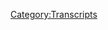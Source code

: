 {{Transcript
    | title         = [[665: Formulaic Objections Part 6]]
    | caption       = [https://knowledgefight.libsyn.com/665-formulaic-objections-part-6 Listen to this episode on Libsyn]
    | episodeNumber = [[665: Formulaic Objections Part 6|665]]
    | length        = 02:33:15
}}

{{MessageBox
    | header     = Warning: Bot Generated Content
    | text       = This transcript was automatically generated by transcription software and likely contains many mistakes and misattributions. Please check the audio for definitive quotes, attribution, and context.
    | image      = N3yvass4myg91.webp
    | imagewidth = 50px
    | id         = warning
}}

{{TranscriptBlock
    | name      = Alex Jones
    | timestamp = 00:04
    | text      = Red Alert. Red alert. Red alert. Red Alert knowledge five days. Damn, Jordan I am sweating knowledge party.com It's time to pray. I have great respect for knowledge. Knowledge. I'm sick of them posing as if they're the good guys shank me or the bad guy knowledge. Dan and Jordan knowledge fight need money Andy and Andy you're stopping Andy and Ken handy in Kansas. And he started the fray and the Kansas surely are. Huge fan. I love your word. Knowledge by knowledge. fight.com
}}

{{TranscriptBlock
    | name      = Dan
    | timestamp = 00:59
    | text      = Hey, everybody, welcome back knowledge fed. I'm Dan. I'm Jordan. We're a couple dudes sit around. Where's the altar of saline and talk a little bit about Alex. Oh, Joe.
}}

{{TranscriptBlock
    | name      = Jordan
    | timestamp = 01:07
    | text      = Oh, indeed. We are Dan
}}

{{TranscriptBlock
    | name      = Dan
    | timestamp = 01:08
    | text      = Georgia. Dan Jordanna question. What's up? What's your bright spot? You go first.
}}

{{TranscriptBlock
    | name      = Jordan
    | timestamp = 01:12
    | text      = Oh, my bright spot today. Dan is a new album. Well, it's not as new as I would have liked. But I just caught I wish it was newer. I wish it was yesterday. So it could be even cooler. Actually, when you find out the album you will think otherwise. But he know it's Robert Glasper who is one of my favorite jazz pianists. So the 1970s nosey album is from a couple months ago. Okay. And Robert Glasper though is specific because he works in r&b a lot. He provides a lot of hooks he provides all kinds of stuff for all kinds of people but he is himself an incredibly talented jazz pianist and songwriter and I fucking love it.
}}

{{TranscriptBlock
    | name      = Dan
    | timestamp = 01:54
    | text      = That's great. Yeah, I'm glad that you have another album for you to enjoy always. My bread spot is frozen custard
}}

{{TranscriptBlock
    | name      = Jordan
    | timestamp = 02:02
    | text      = everywhere mustard in it. No Frozen Custard muster. You have the customer the customer?
}}

{{TranscriptBlock
    | name      = Dan
    | timestamp = 02:09
    | text      = No, I can't do that. Mustard is at least not as unhealthy as rumors.
}}

{{TranscriptBlock
    | name      = Jordan
    | timestamp = 02:13
    | text      = That's what we do we I do custard you will meet in the middle buster.
}}

{{TranscriptBlock
    | name      = Dan
    | timestamp = 02:19
    | text      = Frozen Custard is superior in every way to soft serve to ice cream is the best. I will hear no other arguments. Frozen
}}

{{TranscriptBlock
    | name      = Jordan
    | timestamp = 02:27
    | text      = Yogurt. Better. Better than frozen yogurt. Way better. Better than ice cream better. Okay, better than what other frozen things are there a popsicle? Better? Well, yeah, I'll be it's like,
}}

{{TranscriptBlock
    | name      = Dan
    | timestamp = 02:39
    | text      = yeah, I enjoy it. Anyway, welcome back to part two.
}}

{{TranscriptBlock
    | name      = Jordan
    | timestamp = 02:44
    | text      = Deposition attack
}}

{{TranscriptBlock
    | name      = Dan
    | timestamp = 02:46
    | text      = in 600 Something episodes we have never done. What would you describe as a two parter? I don't think I'm no recording this directly after we recorded the last. We just had to break it into two.
}}

{{TranscriptBlock
    | name      = Jordan
    | timestamp = 02:59
    | text      = I suppose the closest would be obviously our documentaries wherein we
}}

{{TranscriptBlock
    | name      = Dan
    | timestamp = 03:03
    | text      = Yeah, I guess that's true five parter.
}}

{{TranscriptBlock
    | name      = Jordan
    | timestamp = 03:06
    | text      = Yes, obviously why would Dan our episodes are regularly two and a half three hours long. Why would we do a two parter. Other people do two part that's a good point. We
}}

{{TranscriptBlock
    | name      = Dan
    | timestamp = 03:15
    | text      = do five part Alright, fine. We're, we're slacking on a tee. So as promised, today we will be getting into the deposition that Owen Shroyer did this was from December 2 2021. Blackjack. This is a fun thing about this is I went to the Daria and Alex depositions that took place the next days after this right I unfortunately the timing didn't work out that I could have been at the Oakland deposition but it was it was right in that ballpark right around the same time
}}

{{TranscriptBlock
    | name      = Jordan
    | timestamp = 03:48
    | text      = unfortunately you could not watch the cut destroy or be destroyed. This was the nearest
}}

{{TranscriptBlock
    | name      = Dan
    | timestamp = 03:53
    | text      = of misses. And I am sad sad to have missed it on TV in the same room.
}}

{{TranscriptBlock
    | name      = Jordan
    | timestamp = 03:59
    | text      = Oh with the oh when the legend that Shroyer Oh,
}}

{{TranscriptBlock
    | name      = Dan
    | timestamp = 04:02
    | text      = I would have been destroyed probably no, I can't imagine how you wouldn't. So we'll get down to business on this year the deposition but before we do let's take a little moment say hello to somebody walk. Oh, that's great idea. So first Oska Lang leash. So how are you? Thank you so much for now policy walk.
}}

{{TranscriptBlock
    | name      = Alex Jones
    | timestamp = 04:18
    | text      = I'm a policy wonk.
}}

{{TranscriptBlock
    | name      = Dan
    | timestamp = 04:19
    | text      = Thank you very much character you're aware of. I'm not I think it's from an anime. Okay. I understand correctly. I don't know. Next Happy birthday clown space and hoody bhuntar. Me love you long time. Thank you so much for an hour policy
}}

{{TranscriptBlock
    | name      = Alex Jones
    | timestamp = 04:31
    | text      = walk. I'm a policy ye Thank you.
}}

{{TranscriptBlock
    | name      = Dan
    | timestamp = 04:34
    | text      = Next Dan's Voice sounds exactly like Obama. And now you can't unhear it. Thank you so much. You are now a policy wonk.
}}

{{TranscriptBlock
    | name      = Alex Jones
    | timestamp = 04:39
    | text      = I'm a policy wonk.
}}

{{TranscriptBlock
    | name      = Jordan
    | timestamp = 04:40
    | text      = Thank you very much.
}}

{{TranscriptBlock
    | name      = Dan
    | timestamp = 04:41
    | text      = I'm not sure if that's true.
}}

{{TranscriptBlock
    | name      = Jordan
    | timestamp = 04:42
    | text      = I don't think so.
}}

{{TranscriptBlock
    | name      = Dan
    | timestamp = 04:43
    | text      = Next GZ curve Leesy beef cap Q You are such a policy wonk. You are now a policy walk.
}}

{{TranscriptBlock
    | name      = Alex Jones
    | timestamp = 04:49
    | text      = I'm a policy wonk.
}}

{{TranscriptBlock
    | name      = Jordan
    | timestamp = 04:50
    | text      = Thank you very much.
}}

{{TranscriptBlock
    | name      = Dan
    | timestamp = 04:51
    | text      = Next, technocrats are the Adeptus Mechanicum. Thank you so much. You are now policy walk.
}}

{{TranscriptBlock
    | name      = Alex Jones
    | timestamp = 04:56
    | text      = I'm a policy.
}}

{{TranscriptBlock
    | name      = Jordan
    | timestamp = 04:57
    | text      = You've really gotten punished with these today. Here. issue.
}}

{{TranscriptBlock
    | name      = Dan
    | timestamp = 05:01
    | text      = And finally, Ian's professional elbow pads. Thank you so much. You are now policy walk.
}}

{{TranscriptBlock
    | name      = Alex Jones
    | timestamp = 05:05
    | text      = I'm a policy wonk.
}}

{{TranscriptBlock
    | name      = Jordan
    | timestamp = 05:06
    | text      = Thank you very much.
}}

{{TranscriptBlock
    | name      = Dan
    | timestamp = 05:07
    | text      = Thank you so much. So on our last episode, we talked about the kid Daniels deposition. That was in the Marcel Fontaine case, of course, that was more, you know, targeted li focused to Kitt and his behavior. This, we're back on the Sandy Hook business, indeed. But oh, and Shroyer is the person who did the video that was defamatory towards Neil Heslin. Right, in response to the Megan Kelly interview. And so there is actually a bit more of an angle in that you're not really provided when you're talking with Daria, or rob do as the corporate representatives or Alex, because it was actually Oh, and saying Do you think he was on the ground? Yeah, that that prompted a lot of this. And so that's that's pretty interesting position. And I'm excited for a couple things, particularly something that we're gonna get to do pretty, pretty early. But first, we must learn, as we always do with all these depositions. Hey, bro, how much do you make and
}}

{{TranscriptBlock
    | name      = Bill Ogden
    | timestamp = 06:09
    | text      = how much money do you make from free speech systems? Is it salary or hourly salary? What's your salary?
}}

{{TranscriptBlock
    | name      = Owen Shroyer
    | timestamp = 06:16
    | text      = Give or take? Currently about just over 100,000 A year after taxes
}}

{{TranscriptBlock
    | name      = Bill Ogden
    | timestamp = 06:23
    | text      = after taxes and 100,000 take home.
}}

{{TranscriptBlock
    | name      = Owen Shroyer
    | timestamp = 06:26
    | text      = I don't know the exact number. I think it's about I think before taxes, it's just over 120 after tax I think it's just right around 100
}}

{{TranscriptBlock
    | name      = Dan
    | timestamp = 06:36
    | text      = Oh is not worth that.
}}

{{TranscriptBlock
    | name      = Jordan
    | timestamp = 06:38
    | text      = Oh my god. I six figures for Owen Troyer.
}}

{{TranscriptBlock
    | name      = Dan
    | timestamp = 06:41
    | text      = I can't believe that he's bringing in a commensurate amount of money.
}}

{{TranscriptBlock
    | name      = Jordan
    | timestamp = 06:47
    | text      = I just can't. It's just I mean, come on. His
}}

{{TranscriptBlock
    | name      = Dan
    | timestamp = 06:50
    | text      = value over replacement is low.
}}

{{TranscriptBlock
    | name      = Jordan
    | timestamp = 06:52
    | text      = That is brutal. Yep. Yeah.
}}

{{TranscriptBlock
    | name      = Dan
    | timestamp = 06:54
    | text      = Yeah, it is. Oh, man. But that's I guess how it works over there. Man. You just everybody makes about $100,000? That's it's just not fair. It's got to be shut up money.
}}

{{TranscriptBlock
    | name      = Jordan
    | timestamp = 07:05
    | text      = Yeah, something along those lines. So
}}

{{TranscriptBlock
    | name      = Dan
    | timestamp = 07:07
    | text      = sometimes you wonder about the how did you end up in this place? How did you get to Infowars? And we know a bit of Owens backstory. But we don't know the mechanics of it. Right. And so here we learn that Rob do might have been a little bit of a scout.
}}

{{TranscriptBlock
    | name      = Bill Ogden
    | timestamp = 07:23
    | text      = Did you apply to Infowars? Did they reach out to you?
}}

{{TranscriptBlock
    | name      = Owen Shroyer
    | timestamp = 07:26
    | text      = They reached out to me. And by they who was my first professional contact with Infowars, I'm guessing would have been from Rob do. Do you, Rob do from WHO? Rob who?
}}

{{TranscriptBlock
    | name      = Bill Ogden
    | timestamp = 07:48
    | text      = And was that an email a call? Come meet you.
}}

{{TranscriptBlock
    | name      = Owen Shroyer
    | timestamp = 07:52
    | text      = Maybe both. But the first request was to just do an interview on air. Then they asked if I wanted to come down for a interview for a job. And I came down to Austin for that. Summer of 2016. Good job and I accepted it.
}}

{{TranscriptBlock
    | name      = Bill Ogden
    | timestamp = 08:11
    | text      = When you got when you accepted the job was was your job? What was your job description?
}}

{{TranscriptBlock
    | name      = Owen Shroyer
    | timestamp = 08:17
    | text      = At the time, field reporter every once awhile I would do live fill in hosting live on air. I was doing a lot of video editing at the time then as well. So I would say as far as titles reporter, editor, journalist, yeah. Okay.
}}

{{TranscriptBlock
    | name      = Bill Ogden
    | timestamp = 08:41
    | text      = And has your job changed? Since you've started?
}}

{{TranscriptBlock
    | name      = Owen Shroyer
    | timestamp = 08:45
    | text      = far as the day to day? Yes. But there's never really been a professional title per se slapped on me.
}}

{{TranscriptBlock
    | name      = Bill Ogden
    | timestamp = 08:53
    | text      = I guess what I'm asking as you sit here today, you're still a journalist, right?
}}

{{TranscriptBlock
    | name      = Owen Shroyer
    | timestamp = 08:57
    | text      = Yeah, for the most part, I've still been doing the same thing.
}}

{{TranscriptBlock
    | name      = Bill Ogden
    | timestamp = 09:00
    | text      = You said for the most part other than being a journalist. What else? What other things do you do? Well, I'm
}}

{{TranscriptBlock
    | name      = Owen Shroyer
    | timestamp = 09:06
    | text      = just referring to on now live three hours a day versus back then. I may not have even been live one minute a day, just depending on the day.
}}

{{TranscriptBlock
    | name      = Dan
    | timestamp = 09:16
    | text      = Sure. This does not become as big an issue as the argument about what is or is not a journalist. Because no one was actually saying something that makes sense. There is my job responsibilities have changed and as much as I'm on air a lot more now. Right. So that that seems pretty clear. So as we know, from listening to the show, around this time period, before Owen got hired, he was a guy who would call into Alex's show every now and again, not as a guest, but as just a random caller. At the same time, he was posting videos on YouTube where he would go and antagonize left leaning protesters, which was probably way more important for his portfolio than any of the sports journalism work he had done in the past very much. So if you go back to before he worked at Infowars, you can actually find some interesting things. For instance, you can find some coverage of him protesting police tyranny in the wake of the Michael Brown killing in Ferguson, Missouri, just outside his hometown of St. Louis. Interestingly, if you consult this press coverage, including an article in the St. Louis Post Dispatch, you find that oh and wasn't totally forthcoming when Bill in this deposition asked him about his previous employment before he got to working at Infowars Oh, and since then, he was doing sports journalism, some youth development some odd jobs like wedding DJing. But there's something you didn't mention. It's probably not material as an omission. Like he was hiding something. But before Infowars Oh, and hosted a talk show from 10 to midnight on 1380 am in St. Louis. Okay. As is the case with a lot of radio stations. 1380 am went through a lot of format changes over the course of its lifetime. Sure, it had stretches in the top 40 station, a gospel outlet and a couple runs as sports talk. But just prior to 2014, it had one of the most bizarre radio formats I've ever heard. This station, with the call letters KF xn was a sister station with another talk station out of St. Louis. KF ns. These two stations decided to brand themselves, the man and the woman with each broadcasting talk radio shows they thought would appeal to either men or women.
}}

{{TranscriptBlock
    | name      = Jordan
    | timestamp = 11:18
    | text      = I am excited to hear the results. Stan,
}}

{{TranscriptBlock
    | name      = Dan
    | timestamp = 11:22
    | text      = it was a bad idea. Pretty fast. Yes. Who could have guessed? Okay. FNS was the man station but decided it would go back to a SportsTalk format after the flop, as did KX fn. But they ended up syndicating just Yahoo Sports feeds,
}}

{{TranscriptBlock
    | name      = Jordan
    | timestamp = 11:38
    | text      = I've got a plan for you. Okay, how about we immediately exclude half
}}

{{TranscriptBlock
    | name      = Dan
    | timestamp = 11:42
    | text      = of our audience? Well, there'll be listening to the other station who are owned by the same people. Right? Okay, so
}}

{{TranscriptBlock
    | name      = Jordan
    | timestamp = 11:47
    | text      = then how about let's immediately exclude half of their audience. It's a great idea.
}}

{{TranscriptBlock
    | name      = Dan
    | timestamp = 11:52
    | text      = So a little after this K ethics and decided to switch it up again. And they rebranded themselves as The X Extreme talk radio, the hope was appealed to, they wanted to appeal to like an edgier audience, or at least do an experiment to see if a station geared towards that edgy audience with something that could work for advertisers and breakeven or make profit. This was when Owen had a time slot on air. And if you take what he's saying in the St. Louis Post Dispatch article about his protesting in Ferguson at face value, he doesn't seem like he's necessarily the worst person you would encounter on an extreme talk station. He was out at the i 64. Overpass with a sign saying, quote, tyranny is here. And his goal was protesting the government overreach in the aftermath of the shooting. He told the papers that the protesters quote, don't deserve tear gas and guns pointed at them, which would sound fine if we didn't have natural suspicions based on where his career ended up leading it. Well, there's that the extreme talk station didn't work out, at least partially due to the complete chaos of the person running the company that owned the station, a guy named Dan Marshall,
}}

{{TranscriptBlock
    | name      = Jordan
    | timestamp = 12:54
    | text      = would you say he might have been too extreme to
}}

{{TranscriptBlock
    | name      = Dan
    | timestamp = 12:57
    | text      = multiple on air personalities, were willing to go on the record by name and talk shit to the Post Dispatch like Jay Randolph Jr, who described the atmosphere at the station like this quote, it's like nothing I've ever seen. It's like every man for himself. This was a guy
}}

{{TranscriptBlock
    | name      = Jordan
    | timestamp = 13:12
    | text      = with a job. What?
}}

{{TranscriptBlock
    | name      = Dan
    | timestamp = 13:15
    | text      = This was a guy with decades and radio behind him so the situation had been pretty.
}}

{{TranscriptBlock
    | name      = Jordan
    | timestamp = 13:21
    | text      = I had to claw my way out of a closet what died because of
}}

{{TranscriptBlock
    | name      = Dan
    | timestamp = 13:25
    | text      = fight your way out of there. In there in order to shoot went completely insane from there. There were allegations of people not being paid other among other unsavory reports about Marshalls leadership, but some people sided with martial and there was a bit of a civil war that broke out between the two sides. Naturally, one host on K FNS, a guy named Charlie Tuna, who was black became the target of some racially insensitive comments made by Nick true piano, a KX fn host who was upset the tuna didn't like Marshall, while true piano did. True piano also ridiculed Brian McKenna, another KX FM host who had spoke out against Marshall. This led to McKenna showing up at K FNS and trying to fight true piano I love it. Security intervened quote, however, a short time later, McKenna and Marshall got into a fistfight. Wow,
}}

{{TranscriptBlock
    | name      = Jordan
    | timestamp = 14:13
    | text      = naturally, yes. You can't follow him around the rest of the day, though. He wasn't
}}

{{TranscriptBlock
    | name      = Dan
    | timestamp = 14:17
    | text      = fighting. He went to fight the host and then ended up fist fighting footballs.
}}

{{TranscriptBlock
    | name      = Jordan
    | timestamp = 14:25
    | text      = Remarkable Oh, so the host why didn't they succeed?
}}

{{TranscriptBlock
    | name      = Dan
    | timestamp = 14:29
    | text      = Those got into a literal fistfight with the station manager. And when reached for comment, Marshall said, quote, I spent the night in the hospital he spent the night in jail. You can draw your own conclusions about what happened.
}}

{{TranscriptBlock
    | name      = Jordan
    | timestamp = 14:44
    | text      = This is chaos. That is that is a quote. Yeah, it is a fucking quote
}}

{{TranscriptBlock
    | name      = Dan
    | timestamp = 14:48
    | text      = from the boss. I'll give you that 111 Owens experience working in an environment like this made him think that the way Alex acts towards his employees is somehow normal or acceptable, and it's hard not to see parallel Oh,
}}

{{TranscriptBlock
    | name      = Jordan
    | timestamp = 15:00
    | text      = this is like a weird daddy. Like I'm trying to recreate the issues that I was born in in order to fit comfortable when
}}

{{TranscriptBlock
    | name      = Dan
    | timestamp = 15:07
    | text      = I'm working for a completely monster insane verza anyway Oh, it wasn't there long because this whole extreme talk thing didn't last more than like six months before the station went back to a sports format and then eventually just started leasing the airtime out. And then eventually they outright sold to Salem media.
}}

{{TranscriptBlock
    | name      = Jordan
    | timestamp = 15:23
    | text      = Who started a women only show they didn't know they didn't they have
}}

{{TranscriptBlock
    | name      = Dan
    | timestamp = 15:26
    | text      = proof that failed. Long story short, this story is a fascinating piece of Americana, a tale of completely out of control work environments where Oh, and spent time that may or may not in some small way illustrate why he puts up with Alex's clearly abusive managerial style. It is kind of funny. Does it matter in terms of this deposition? Now? Probably not. But I think the story is great. And explaining it was one of the only ways that I can introduce one of the greatest things I found in preparing this episode. Okay. Oh, one has been kicked off a lot online platforms but one that he hasn't been booted from and he probably doesn't even realize he's still on SoundCloud. As fate would have it in 2016. He posted a demo reel on SoundCloud. Do auditioning for a job it didn't
}}

{{TranscriptBlock
    | name      = Jordan
    | timestamp = 16:09
    | text      = do not tell me that this is his audition reel for info.
}}

{{TranscriptBlock
    | name      = Dan
    | timestamp = 16:13
    | text      = It's hard to tell if this was something Rob do asked him to do or if he did it just to get Rob's attention in the first place. But either way, this thing is amazing. Wow. On one level, it's painfully transparent as an attempt on Owens part to do an Alex impression. But on the other hand, it's also a recording of an idiot complaining about nothing getting mad for no reason hire him. I honestly can't tell if these are clips from his KX FM show or if he just recorded himself in his free time. But I choose to believe it's the latter because that image is really funny. Very funny. So I'm not gonna I'm gonna play a few clips here because the whole thing is 20 minutes long, and no one but me should have to sift through all of that. It's too long for a demo reel. Yes, that's a good start anywhere other than Infowars would have seen the runtime and been like that's going in the trash three
}}

{{TranscriptBlock
    | name      = Jordan
    | timestamp = 16:56
    | text      = minutes or less. But Oh, good. You wish you had three minutes? They'll they'll fucking turn that thing off after five seconds.
}}

{{TranscriptBlock
    | name      = Dan
    | timestamp = 17:03
    | text      = Yeah, I remember when I was trying to get into voiceover work. It was like you have a minute. Yeah. If that?
}}

{{TranscriptBlock
    | name      = Jordan
    | timestamp = 17:08
    | text      = No, I went to I had a whole recording session. I did the whole thing. And all the experience. People were like, that was great. You're never going to get hired by anybody stop it.
}}

{{TranscriptBlock
    | name      = Dan
    | timestamp = 17:18
    | text      = Yep. screechie weird, you idiot. So I will say one thing I want comes out the gate pretty hot mic down for all of this, because just a whole show. No, just the demo clips because you're going to get some of it's pretty amazing. Okay,
}}

{{TranscriptBlock
    | name      = Owen Shroyer
    | timestamp = 17:33
    | text      = every game. They salute a veteran. They, they they, you know, give them tickets to the game. And then during a break, they put the camera on them. The pa pa guy comes on and says, salute to the veterans, you know, so and so. Give him a round of applause. And of course, just like the conditioning, everybody stands up and cheers, you know, and if you don't, everybody looks at you weird or kind of, you know, says you're a jerk or whatever. How about instead of just putting them on camera and standing up and cheering like a bunch of vapid morons?
}}

{{TranscriptBlock
    | name      = Owen Shroyer
    | timestamp = 18:06
    | text      = Why don't we give them a mic? Let's give them 30 seconds or a minute to speak their mind about that? Well, we can't have that. We don't know what they might say. Oh, political correctness.
}}

{{TranscriptBlock
    | name      = Dan
    | timestamp = 18:19
    | text      = Yeah. Let the veteran speak at the game. Are you they want to or they probably don't want to?
}}

{{TranscriptBlock
    | name      = Jordan
    | timestamp = 18:25
    | text      = Was he reading a transcript of Alex's show? Like two days before this? I could. That's absolutely. Russia. No. Oh, no. It's
}}

{{TranscriptBlock
    | name      = Dan
    | timestamp = 18:33
    | text      = very clear. Yeah. It's it's more transparent than his current work. Certainly. Yeah. And that's weird, because it feels like he's doing an impression now. Yeah. But he's he was doing a much more poorly disguised version. realist point.
}}

{{TranscriptBlock
    | name      = Jordan
    | timestamp = 18:46
    | text      = How about that? How about we just tell him to do it? Hmm.
}}

{{TranscriptBlock
    | name      = Dan
    | timestamp = 18:49
    | text      = I don't know why you're mad. Do you know a bunch of veterans? Very few. You met on their behalf? complaint that I've never heard anybody make? Yep. Never ever once. That's pretty sweet. Ah, so here this next clip is proof that Owen is brave. And he's a man of action.
}}

{{TranscriptBlock
    | name      = Owen Shroyer
    | timestamp = 19:11
    | text      = Trying to wake people up. I'm sick of these theoretical elite just sitting on us. But just slaves because they get a you know what? Where's my wall? This is a this is a $1. Bill. Okay. See this? This is worth nothing. Got a lighter in here. Somebody bring me some five. Federal Reserve. No, the Federal Reserve is a ROB child secret bank.
}}

{{TranscriptBlock
    | name      = Dan
    | timestamp = 19:40
    | text      = So it's fun. Oh, he's willing to performatively threatened to burn a $1 bill. also willing to spread lies and bullshit for Alex in exchange for 100,000 of those bills. You see it's principle
}}

{{TranscriptBlock
    | name      = Jordan
    | timestamp = 19:51
    | text      = and it's all about principle.
}}

{{TranscriptBlock
    | name      = Dan
    | timestamp = 19:52
    | text      = Yeah. I love that. Give me a line or somebody give me fire.
}}

{{TranscriptBlock
    | name      = Jordan
    | timestamp = 19:55
    | text      = Oh my God, because I
}}

{{TranscriptBlock
    | name      = Dan
    | timestamp = 19:57
    | text      = like to imagine that he is just recording this on his own and his House yelling to nobody
}}

{{TranscriptBlock
    | name      = Jordan
    | timestamp = 20:01
    | text      = nobody's around him. Yeah, this is this is like very, very much an Alex Jones depression. It is it is a I mean, I would almost be offended if I were Alex, if I were Alex listening to this I'd be like, oh my god is that what people think I sound like?
}}

{{TranscriptBlock
    | name      = Dan
    | timestamp = 20:16
    | text      = Well, unless you were specifically trying to find a younger version of yourself right? You'd
}}

{{TranscriptBlock
    | name      = Jordan
    | timestamp = 20:20
    | text      = be like, oh my god that's what people think I sound like Well,
}}

{{TranscriptBlock
    | name      = Dan
    | timestamp = 20:24
    | text      = yeah, if you're Alex you kind of have to deal with that early Yeah, he's troubled the boy past that. Yeah, that's true. But yeah, I think I think if you're like, I don't know. Considering the possibility of needing an acolyte or something like that. Maybe you like Oh, I see myself in him right boom. He also has more complaints about the dollar bill um, make you believe that
}}

{{TranscriptBlock
    | name      = Owen Shroyer
    | timestamp = 20:44
    | text      = is the all I love the pyramid on the back. Why is there a pyramid on the back of the dollar bill? Why is there the all ever watching eye over the pyramid on the dollar bill?
}}

{{TranscriptBlock
    | name      = Owen Shroyer
    | timestamp = 20:59
    | text      = Stop it's not Illuminati. You can't just see a triangle and say it's Illuminati.
}}

{{TranscriptBlock
    | name      = Owen Shroyer
    | timestamp = 21:07
    | text      = In God, we trust separation of church and state. That's that's just totally Of course. This
}}

{{TranscriptBlock
    | name      = Owen Shroyer
    | timestamp = 21:11
    | text      = isn't state. That's my point. This is a private British banker. Oh, do you like your little route? Routes dollar? Okay, you little slaves? Yes. Keep working.
}}

{{TranscriptBlock
    | name      = Dan
    | timestamp = 21:29
    | text      = He can really see the Alex impression there. Yeah, that's, that's painful. Yeah, the sound of him rustling with the paper. That's a direct Alex impression even though Alex is just doing an impression of Rush Limbaugh when he does it. The weird character work. That's straight up Alex though. And I love how he's like, ah, separation of church. Oh, but that's, oh, my god, it's so awesome. Because you can see the mind working in a way that like you could have prepared, you could have got your thoughts together or whatever. But instead, you backed into that point that you didn't intend to make.
}}

{{TranscriptBlock
    | name      = Jordan
    | timestamp = 22:01
    | text      = I I'm gonna throw this out there. I think I have a theory on this. That is He is actually reading Infowars transcripts after having listened to the clips and trying to do the exact same thing. Hmm, that's my theory on there. Because the timing of all of that the absolute change of the tone of voice, volume, control, dynamic. All of that suggests to me that he's listened to Alex say exactly
}}

{{TranscriptBlock
    | name      = Dan
    | timestamp = 22:27
    | text      = that. Alex is going to take the time to be like, why? Well, we let veteran speak at football games, though. Why? I don't know. I just that's
}}

{{TranscriptBlock
    | name      = Jordan
    | timestamp = 22:37
    | text      = one of his issues. That one might not be I think that one was maybe.
}}

{{TranscriptBlock
    | name      = Dan
    | timestamp = 22:41
    | text      = But he also has more complaints about the dollar. Well, that's true.
}}

{{TranscriptBlock
    | name      = Owen Shroyer
    | timestamp = 22:44
    | text      = Instead of having like some great quote from Washington, or like George Washington's called arms to the colonies, or like a powerful quote from Thomas Jefferson, like I have sworn upon the altar of God to fight irony. No, it's a new can Cephus
}}

{{TranscriptBlock
    | name      = Owen Shroyer
    | timestamp = 23:04
    | text      = Novus Ordo so quorum I don't speak, decide go. I'm an American.
}}

{{TranscriptBlock
    | name      = Dan
    | timestamp = 23:14
    | text      = He's mad at Latin.
}}

{{TranscriptBlock
    | name      = Jordan
    | timestamp = 23:15
    | text      = Okay. All right. So are we new theory? This is an open mic that I luckily missed somewhere around 2016.
}}

{{TranscriptBlock
    | name      = Dan
    | timestamp = 23:24
    | text      = Yeah. Angry conspiracy open. But what is a demo tape for Infowars? Other than that, yeah, that's that's essentially exactly.
}}

{{TranscriptBlock
    | name      = Jordan
    | timestamp = 23:32
    | text      = Bad complaints about jokes that people told 30 years ago. Yeah, that makes sense.
}}

{{TranscriptBlock
    | name      = Dan
    | timestamp = 23:37
    | text      = So I got one more clip here from his demo tape. And it's just really to illustrate Owens chops. Look,
}}

{{TranscriptBlock
    | name      = Owen Shroyer
    | timestamp = 23:43
    | text      = obviously it can get worse. But as far as in your face, it really can't get any worse anymore. It is all in your face. right in your face.
}}

{{TranscriptBlock
    | name      = Owen Shroyer
    | timestamp = 24:02
    | text      = I mean, just, I mean, it's in your face,
}}

{{TranscriptBlock
    | name      = Dan
    | timestamp = 24:05
    | text      = for some reason. Oh, and decided to include a meaningless clip in his demo reel where he says it's in your face four times and 22 seconds. It's in your face. He got the job. It's in your face. That's a complete indictment of his skill as a broadcaster and Alex is obviously shallow applicant pool. Love it. Alright, sorry about that sidetrack. I just couldn't help myself. I'm
}}

{{TranscriptBlock
    | name      = Jordan
    | timestamp = 24:24
    | text      = I'm not going to be able to get over how many times he said in your face in your face in your face.
}}

{{TranscriptBlock
    | name      = Dan
    | timestamp = 24:29
    | text      = I will guarantee you he does not say it in this deposition at all. He does not accuse things of being in your face. So we're in the clear. Now
}}

{{TranscriptBlock
    | name      = Jordan
    | timestamp = 24:37
    | text      = all I can say is that just by that demo is a demo reel. I can tell you
}}

{{TranscriptBlock
    | name      = Dan
    | timestamp = 24:44
    | text      = that guy is going to be working at Infowars I would look at that guy. You got the good ship for Info Wars. You knew. I would look at that guy. And I'd be like, You know what, in six years you're gonna get sued. Gotta have All right, so the deposition begins. have been talking about friendship. Sure. Because what is the most important thing in the world? Friendship? You bet.
}}

{{TranscriptBlock
    | name      = Bill Ogden
    | timestamp = 25:06
    | text      = How's your relationship with Mr. Jones?
}}

{{TranscriptBlock
    | name      = Owen Shroyer
    | timestamp = 25:09
    | text      = I wouldn't say good. I mean, there's elements of friendship and then there's elements of boss and employee, but
}}

{{TranscriptBlock
    | name      = Bill Ogden
    | timestamp = 25:14
    | text      = he's my dad. Okay. Would you consider him your best friend? No. Does he consider you his best friend? I doubt it.
}}

{{TranscriptBlock
    | name      = Dan
    | timestamp = 25:23
    | text      = That's a weird. It's a weird
}}

{{TranscriptBlock
    | name      = Jordan
    | timestamp = 25:26
    | text      = question, Bill. Yeah. What a weird question, man. It's a little little. Do like that almost idea of what because what is, what is that? We're gonna say, is he gonna say? Yeah, Alex thinks, Yeah, Alex probably thinks I'm his best friend
}}

{{TranscriptBlock
    | name      = Dan
    | timestamp = 25:40
    | text      = well introduced.
}}

{{TranscriptBlock
    | name      = Jordan
    | timestamp = 25:41
    | text      = I don't think Alex is my best friend introduces
}}

{{TranscriptBlock
    | name      = Dan
    | timestamp = 25:43
    | text      = the question of does he? Yeah.
}}

{{TranscriptBlock
    | name      = Jordan
    | timestamp = 25:48
    | text      = What's going on right now?
}}

{{TranscriptBlock
    | name      = Dan
    | timestamp = 25:49
    | text      = So when Rob do comes up, this question is asked again. Do you have
}}

{{TranscriptBlock
    | name      = Bill Ogden
    | timestamp = 25:53
    | text      = other than Alex Jones? Do you have a direct boss?
}}

{{TranscriptBlock
    | name      = Owen Shroyer
    | timestamp = 25:57
    | text      = I would say if, if there was one, it would be. Rob do but but not not. Not really.
}}

{{TranscriptBlock
    | name      = Bill Ogden
    | timestamp = 26:06
    | text      = And are, you and Mr. Do have a personal relationship as well as professional relationship like Mr. Jones? Yes. Are your best friends? No. You gotta be confused.
}}

{{TranscriptBlock
    | name      = Jordan
    | timestamp = 26:18
    | text      = I think that's what he's doing. That's my theory on Bill. Why I think Bill is deliberately just throwing this shit around. Probably. Yeah. Just to like fuck with Owens head.
}}

{{TranscriptBlock
    | name      = Dan
    | timestamp = 26:27
    | text      = I would assume so. Yeah, I would assume so. Yeah.
}}

{{TranscriptBlock
    | name      = Jordan
    | timestamp = 26:32
    | text      = Who is your best friend?
}}

{{TranscriptBlock
    | name      = Dan
    | timestamp = 26:36
    | text      = named Dan Marshall.
}}

{{TranscriptBlock
    | name      = Jordan
    | timestamp = 26:37
    | text      = Make you think that's the next question. Like who's your best friend?
}}

{{TranscriptBlock
    | name      = Dan
    | timestamp = 26:40
    | text      = I did expect something to come in. But it just leads to the conclusion of us walking with it. Yeah. And I think that's pretty fun. So the issue with Owen is he was hosting for Alex on a Sunday show. And someone just gave him an article that he used to allege that Neil Heslin could not have held his son after the shooting, right. That's the reason he's in trouble. Yeah, I've done that. And unfortunately, it turns out, Alex, Alex, turns out Oh, and doesn't remember who gave him the article? That's not good.
}}

{{TranscriptBlock
    | name      = Bill Ogden
    | timestamp = 27:15
    | text      = How did you learn about that article?
}}

{{TranscriptBlock
    | name      = Owen Shroyer
    | timestamp = 27:19
    | text      = It was presented to me that day as I was on air, by who? I do not recall.
}}

{{TranscriptBlock
    | name      = Bill Ogden
    | timestamp = 27:26
    | text      = Okay, so you got it after four o'clock? Yes. And when it was presented to you, did they just hand you a copy of the article?
}}

{{TranscriptBlock
    | name      = Owen Shroyer
    | timestamp = 27:36
    | text      = Pretty much. I mean, my best recollection, and this is, you know, just trying to dig into my memory is, I'm in studio, someone comes in, says, Hey, here's a story. We also have the video clips for it. And, and then we're live. And I mentioned the story and
}}

{{TranscriptBlock
    | name      = Bill Ogden
    | timestamp = 27:53
    | text      = show the video. Okay, so who handed it to you? I do not recall.
}}

{{TranscriptBlock
    | name      = Dan
    | timestamp = 27:58
    | text      = That's not good. No, because at the core of this, you have bad information that was given to you. And now you're on the hook for it, because you reported it. And you know, it could conceivably help thin out the blame if you know who was responsible for giving you this information. And this becomes a compounded problem, because he's asked who could have given it to you? And it's basically like, my just anyone.
}}

{{TranscriptBlock
    | name      = Bill Ogden
    | timestamp = 28:25
    | text      = Sunday show you're filming it? I'm assuming Mr. Jones is not present in studio.
}}

{{TranscriptBlock
    | name      = Owen Shroyer
    | timestamp = 28:30
    | text      = That's my understanding. Yeah, if I'm filling in most likely, yeah. Okay.
}}

{{TranscriptBlock
    | name      = Bill Ogden
    | timestamp = 28:33
    | text      = And who has the authority, if he's not there, to find a story, cut a number of clips, and do a small segment and hand it to you and give you the authority to go with it live.
}}

{{TranscriptBlock
    | name      = Owen Shroyer
    | timestamp = 28:49
    | text      = I wouldn't say anybody has that authority. If not really like an authority figure that has decided that anybody can bring me a story. At any given time, there's not going to be somebody that tries to stop me from reading it or try to stop somebody from bringing me a story.
}}

{{TranscriptBlock
    | name      = Dan
    | timestamp = 29:06
    | text      = There should be quality control, there should be a certain amount of like, that's not the proper channel, you shouldn't be able to have like the boom mic operator, give a story directly to the host. And then they report it, you know, the boom mic operator, maybe you should talk to the news director or something, right, who's able to vet and like be like, oh, yeah, here, I'll pass this along. You're not in the moment giving them obviously a nice open door policy is nice, or the input of people who one should be allowed to speak their mind. But there needs to be quality control, Robert, on some level.
}}

{{TranscriptBlock
    | name      = Jordan
    | timestamp = 29:38
    | text      = I mean, I would say that if I were in a deposition of this kind of magnitude, my first instinct would be avoid saying something along the lines of really when you get down to it, everybody's involved equally well, but here's
}}

{{TranscriptBlock
    | name      = Dan
    | timestamp = 29:51
    | text      = the problem with answering any other way than what he said, right? If you say, well, there are XY and Z people, then you narrow down who it could be? And then the questioning continues down that road. Got it? And I'm like, Well, why wasn't it this person? Do you know it wasn't? There we go Don Salazar. You know, it wasn't Nico, or whatever. And you know it that leads to more trouble. It's better just be like fucking anybody anybody could
}}

{{TranscriptBlock
    | name      = Jordan
    | timestamp = 30:15
    | text      = have done? Yeah, no, but it's could have no, actually, you know what, I think it was a complete stranger who just broke into our office, it'd be handed me this story. I read it out loud, because that's how this job work could have been. It was definitely an Tifa. So we know
}}

{{TranscriptBlock
    | name      = Dan
    | timestamp = 30:31
    | text      = from covering past depositions that Alex has said to have told people to not cover Sandy Hook after a certain point, right. So the question is asked, Oh, and as Alex ever told you not to cover anything question. And it turns out, no.
}}

{{TranscriptBlock
    | name      = Bill Ogden
    | timestamp = 30:47
    | text      = Has he ever told you not to cover a certain story?
}}

{{TranscriptBlock
    | name      = Owen Shroyer
    | timestamp = 30:53
    | text      = Not that I recall. Okay. So
}}

{{TranscriptBlock
    | name      = Bill Ogden
    | timestamp = 30:55
    | text      = if you wanted right now, to go in studio when you leave here and do a whole segment about how you think Sandy Hook hook, or Sandy Hook is a hoax, you could do that
}}

{{TranscriptBlock
    | name      = Owen Shroyer
    | timestamp = 31:05
    | text      = objection for? I could, and I, my guess is I would get quite a tongue lashing afterwards.
}}

{{TranscriptBlock
    | name      = Bill Ogden
    | timestamp = 31:10
    | text      = But he wouldn't stop.
}}

{{TranscriptBlock
    | name      = Owen Shroyer
    | timestamp = 31:14
    | text      = The mic is on the cameras on we're live. I mean, other than coming in studio to tackle me, or turning it off? No.
}}

{{TranscriptBlock
    | name      = Dan
    | timestamp = 31:20
    | text      = I think this is a terrible workflow.
}}

{{TranscriptBlock
    | name      = Jordan
    | timestamp = 31:23
    | text      = I am amazed that they can function. Yeah. I mean, really, it is it is a testament not to their skills at anything that they are supposed to be doing.
}}

{{TranscriptBlock
    | name      = Dan
    | timestamp = 31:34
    | text      = And it's Oh, and not does he not recognize that they have a delay. Now, like, because they when I guess they may not for the internet, but like for the radio stations. They can bleep cuss words. They do that periodically. So like, I don't know, like, there has to be some kind of a delay. That's possible. If he starts going off about how Sandy Hook is fake. They could just hit a button. Yeah,
}}

{{TranscriptBlock
    | name      = Jordan
    | timestamp = 31:54
    | text      = you've got to fuck an earpiece. They hit a button. They stop you and then something goes goes away. Yeah,
}}

{{TranscriptBlock
    | name      = Dan
    | timestamp = 32:00
    | text      = yeah. I think it's a terrible organization to speak. Anybody can give me whatever information they want to say it. Right. And also, you can't stop me without tackling the or cutting the feed. Right. Right. This is this is a recipe for it's not good for defamation. It does.
}}

{{TranscriptBlock
    | name      = Jordan
    | timestamp = 32:15
    | text      = Like as they are describing how their business works. It is a business entirely geared towards eventually being sued for defamation.
}}

{{TranscriptBlock
    | name      = Dan
    | timestamp = 32:25
    | text      = Yep, it's sloppy. Yeah. I mean, our last episode, we talked about, you know, like the kit revealed so much about the editorial inner workings of how these articles are written and how they're used. Here you see in like, the live show, and how Fuck yeah, it is in terms of the structure. This is ridiculous. Yeah. And it turns out, it's it's not that common. That Owen just reads whatever someone hands him.
}}

{{TranscriptBlock
    | name      = Bill Ogden
    | timestamp = 32:47
    | text      = What happened here is not a normal occurrence.
}}

{{TranscriptBlock
    | name      = Owen Shroyer
    | timestamp = 32:52
    | text      = Direction for him? I mean, I would say yes, and no, it's a normal occurrence in that it's a new story. We're live news organization, there's constantly news coming in and out of my desk. But, you know, I would also say, No, it's not. It's not like, every day or every segment, someone says, Hey, here's this news story. It's breaking right now.
}}

{{TranscriptBlock
    | name      = Bill Ogden
    | timestamp = 33:14
    | text      = Right. But what I'm saying is not common is the fact that you're live on air. And somebody hands you documents, as we're running with this, we got clips ready to go. That's not a common occurrence. Usually, it's something that is fact checked, you see the different video clips that you're going through, and you're prepared for it.
}}

{{TranscriptBlock
    | name      = Owen Shroyer
    | timestamp = 33:32
    | text      = Yeah, I mean, in this instance, it's really just kind of a momentum thing, you know, because talent, let's say there's a developing story, don't offer an example. You know, like, just the other day we had somebody run somebody over with a with a vehicle, right? So there's an ongoing story. You know, somebody was bringing me stuff, as I'm on air just updates to the story. In this case, the reason why there was momentum to this is because Megyn Kelly was just in town. She was in the news. So there was already all this momentum about Megyn Kelly, we saw that she was in the Zero Hedge article, and that's why they brought it to me
}}

{{TranscriptBlock
    | name      = Bill Ogden
    | timestamp = 34:05
    | text      = was any was any other retaliatory for Miss Kelly's portrayal of Mr. Jones and her interview with him the week before? A couple of weeks before?
}}

{{TranscriptBlock
    | name      = Owen Shroyer
    | timestamp = 34:15
    | text      = I can't even recall the dates if that aired before after the segment in question here. So I wouldn't say retaliatory I would just say it was it was irrelevant.
}}

{{TranscriptBlock
    | name      = Dan
    | timestamp = 34:28
    | text      = This is This is weird. That's a weird perspective. Yeah, not knowing when things happen, because there's just a concrete reality as is brought up in this next clip is like his video was responding to Megan Kelly's video
}}

{{TranscriptBlock
    | name      = Jordan
    | timestamp = 34:43
    | text      = about Alex, how did you do that? Prior to her right, I
}}

{{TranscriptBlock
    | name      = Dan
    | timestamp = 34:46
    | text      = understand that we can all see through the veil of illusion in the right. Everyone's a psychic, but this is just not possible.
}}

{{TranscriptBlock
    | name      = Bill Ogden
    | timestamp = 34:55
    | text      = Have you watched the video on question? Which video? The Five Minute Video We're you're on air talking about Neil Heslin. Son. Yes. When was the last time you watched it?
}}

{{TranscriptBlock
    | name      = Owen Shroyer
    | timestamp = 35:06
    | text      = During my latest deposition in a Connecticut case?
}}

{{TranscriptBlock
    | name      = Bill Ogden
    | timestamp = 35:10
    | text      = Okay. And in that video, surely you realize that I don't know 75% of it is the Megyn Kelly interview that happened before you went on air? You're talking about the Megan Kelly interview?
}}

{{TranscriptBlock
    | name      = Owen Shroyer
    | timestamp = 35:24
    | text      = Yeah, I believe she was interviewing Mr. Heslin.
}}

{{TranscriptBlock
    | name      = Bill Ogden
    | timestamp = 35:27
    | text      = Right. And so it cleared it up. Because you said I don't remember if the Megan Kelly interview came out before? Well, I
}}

{{TranscriptBlock
    | name      = Owen Shroyer
    | timestamp = 35:32
    | text      = guess what I should have said is I'm not aware of it was the same Megyn Kelly show.
}}

{{TranscriptBlock
    | name      = Dan
    | timestamp = 35:36
    | text      = Gotcha. That's, that's a bad. That's a bad dog.
}}

{{TranscriptBlock
    | name      = Jordan
    | timestamp = 35:40
    | text      = All right, I guess what I should have said is that, and this is something that not a lot of people know, space and time are one thing. And if you put enough energy into the sinkhole of space time, then it's possible to pierce through create a wormhole and go back in time, or really forward in time, the wormhole could go anywhere. The point I'm saying is that I got there four days ago.
}}

{{TranscriptBlock
    | name      = Dan
    | timestamp = 36:04
    | text      = Does that work? So we're holes aside, I think that Owen has a pretty bad explanation for sure what he was trying to say in this video. But I think he thinks it sounds good. I think he thinks this is very exculpatory. And it's nonsense.
}}

{{TranscriptBlock
    | name      = Bill Ogden
    | timestamp = 36:26
    | text      = Do you remember what you said in the video? Yes. Okay. Did you use the word possible?
}}

{{TranscriptBlock
    | name      = Owen Shroyer
    | timestamp = 36:32
    | text      = I believe so. I don't remember the exact quote.
}}

{{TranscriptBlock
    | name      = Bill Ogden
    | timestamp = 36:34
    | text      = Do you remember what you're talking about? No, you were talking about a dead six year old. Okay. And you said it was impossible for that six year old father, to have held his son with a bullet hole in his head based on what you had read had read and received.
}}

{{TranscriptBlock
    | name      = Owen Shroyer
    | timestamp = 36:51
    | text      = My conclusion was not that that was impossible. My conclusion was that the series of events that I highlight in the videos would indicate that there is an inconsistency there. And I was more questioning Megyn Kelly, in the instance, and if you look at the exact quote, I'm not asserting that Mr. Heslin lied at all. What I'm asserting is that Megyn Kelly never did a fact check. And that that it was basically impossible. Or that it was I should say, what I should say is, and again, this is inserted in the quote that, because of the inconsistencies shown in the story, it's going to add to the conspiracy theories about Sandy Hook, which are a bad thing. Wow, my entire notion was that here, that fancy lawyer, for conspiracy theories out there, they're going to take this and they're gonna run with it will Megyn Kelly fact check it
}}

{{TranscriptBlock
    | name      = Bill Ogden
    | timestamp = 37:45
    | text      = out? Let me I understand, you're saying you were asking questions, right. And at the end of it, I think you say, you know, that people want answers to these questions. You remember that?
}}

{{TranscriptBlock
    | name      = Owen Shroyer
    | timestamp = 37:56
    | text      = Yeah. And again, I'm saying that this story is only going to add to the conspiracy theorists out there about Sandy Hook, and that that's a bad thing.
}}

{{TranscriptBlock
    | name      = Bill Ogden
    | timestamp = 38:04
    | text      = And you're saying that because those conspiracy theorists are the ones asking the questions, right?
}}

{{TranscriptBlock
    | name      = Owen Shroyer
    | timestamp = 38:10
    | text      = I'm not sure exactly what you mean.
}}

{{TranscriptBlock
    | name      = Bill Ogden
    | timestamp = 38:12
    | text      = You said conspiracy theorists have have a lot of questions. And we want answers. Right? Yeah, I
}}

{{TranscriptBlock
    | name      = Owen Shroyer
    | timestamp = 38:19
    | text      = would say people have questions. And these this story here is not going to stop people from asking the questions,
}}

{{TranscriptBlock
    | name      = Dan
    | timestamp = 38:26
    | text      = people like you who. So there's excuses, obvious bullshit. But there's a couple of remarkable things that are on full display here. The first is that Owen is so clearly grasping at straws to explain his video, which is a very strong indication that he knows that the content he was involved in putting out was horrible and indefensible. In order to make it defensible. You have to pretend it with something else entirely. The second thing is at the beginning, oh, and tries to evade the question by saying he didn't remember his exact quote. But then when he's trying to build a rationalization for what he said, When you know, it wasn't actually bad. He appeals to how people need to look at the exact quote, in the space of about a minute he went from not remembering what he said to insisting everyone judge him by the exact wording of what he said. It's painfully obvious what game he's playing. Yeah. The underlying point that I was trying to make is that he wasn't saying that Neil Heslin couldn't have held his on after the shooting. He was saying that Mr. Heslin is claim made on making Kelly's show was impossible if the video and played of the new town coroner was accurate. Oh, and it's claiming that his point was that this is an inconsistency that Megan Kelly did in fact, check for her piece. And because of that, it'll feed into conspiracies, which Oh, one is pretending as a bad thing, as opposed to the only reason anyone would pay him $100,000 A year. Yeah, this is obvious nonsense. And we'll get into why over the course of a few clips.
}}

{{TranscriptBlock
    | name      = Jordan
    | timestamp = 39:43
    | text      = No, I think Bill is gonna buy it. I think he's just gonna accept that. That is a well crafted, definitely not in completely improvised bullshit on the fly. Yeah, yep.
}}

{{TranscriptBlock
    | name      = Dan
    | timestamp = 39:55
    | text      = So Bill throws out a quote from Oh, and since you know, we got to use the Words, right? Yeah. Words.
}}

{{TranscriptBlock
    | name      = Bill Ogden
    | timestamp = 40:02
    | text      = I'm gonna read you a direct quote real quick. He's claiming he is Mr. Heslin grieving father, he is claiming that he held his son and saw the bullet hole in his head. That is his claim. Now, according to a timeline of events and a coroner's testimony, that is not possible. So surely you can agree with me that a reasonable person would hear you say that, and in think that you are basing the possibility conclusion on the evidence that you are looking at? Right?
}}

{{TranscriptBlock
    | name      = Unknown Speaker
    | timestamp = 40:36
    | text      = Objection form?
}}

{{TranscriptBlock
    | name      = Owen Shroyer
    | timestamp = 40:39
    | text      = I'm not sure I understand the question exactly. But that I believe what what I'm saying is, according to the coroner, the coroner said that they didn't release the children to the parents.
}}

{{TranscriptBlock
    | name      = Bill Ogden
    | timestamp = 40:53
    | text      = Well, I'm gonna ask you this. And you're basing that off of the clips that you played during the segment, right? Yes.
}}

{{TranscriptBlock
    | name      = Dan
    | timestamp = 41:00
    | text      = So here is the fundamental piece of this why Owens argument doesn't work. And it doesn't stand up to any kind of scrutiny. But oh, and has to hold on to this for dear life. Oh, yeah. Because otherwise he has nothing he's fucked. And that is that the coroner's video is accurate.
}}

{{TranscriptBlock
    | name      = Jordan
    | timestamp = 41:17
    | text      = Right. It's funny. I think I heard Mark whisper.
}}

{{TranscriptBlock
    | name      = Dan
    | timestamp = 41:22
    | text      = Possibly, much like you heard Black Swan. Yeah. So bill tries to explain to Oh, and the nature of what happened with this coroner's video, and it doesn't stick in your
}}

{{TranscriptBlock
    | name      = Bill Ogden
    | timestamp = 41:35
    | text      = affidavit. You. You. You claim Miss Kelly, edited videos to slam Mr. Jones, you remember that? No, I don't. Do you think? Yeah. Do you think it's right for a journalist to edit clips for an agenda? No. Okay. Do you think it's good journalistic practice for a journalist to take edited videos, not ask any questions and run with them without fact checking them first?
}}

{{TranscriptBlock
    | name      = Owen Shroyer
    | timestamp = 42:11
    | text      = Probably not.
}}

{{TranscriptBlock
    | name      = Bill Ogden
    | timestamp = 42:12
    | text      = Have you listened to the corner? Mr. Carver? Dr. Carver? Have you listened to his whole interview? Because the I'll represent to you the segment that you played, cuts off immediately after he says he didn't release the children. But I want to tell you that it keeps going. And he says a lot more. Did you know that? No, it's kind of an important fact. Right?
}}

{{TranscriptBlock
    | name      = Owen Shroyer
    | timestamp = 42:35
    | text      = Yes, I wasn't aware of that.
}}

{{TranscriptBlock
    | name      = Bill Ogden
    | timestamp = 42:36
    | text      = Especially if you were about to say what you said about a father who was still trying to get over the fact that he had to bury a child.
}}

{{TranscriptBlock
    | name      = Owen Shroyer
    | timestamp = 42:43
    | text      = And that's awful. And I understand and that's why I said it's impossible for Mr. headland have a false memory of his dying kid because of how serious that would be that I'm making is that nice? Try and have that false memory. So according to the coroner, either the coroner is lying, or Megyn Kelly's just not going to fact check it,
}}

{{TranscriptBlock
    | name      = Bill Ogden
    | timestamp = 43:00
    | text      = or Mr. Shroyer didn't watch the whole coroner's interview in here. The coroner say that he didn't release them at first and later released the bodies. Maybe that's the third option, right?
}}

{{TranscriptBlock
    | name      = Owen Shroyer
    | timestamp = 43:16
    | text      = We'll share that that can be true.
}}

{{TranscriptBlock
    | name      = Bill Ogden
    | timestamp = 43:18
    | text      = It can't be true. It is true. Mr. Shroyer you understand that right?
}}

{{TranscriptBlock
    | name      = Unknown Speaker
    | timestamp = 43:23
    | text      = Objection form. Okay.
}}

{{TranscriptBlock
    | name      = Dan
    | timestamp = 43:25
    | text      = He can say okay that he understands this, but he can't actually internalize this and operate under that absolute piece of information, because then it casts his entire broadcast in a completely different light, if he allows that awareness to exist. And so this notion that the coroner actually made a statement that they didn't release the bodies is is something worth believing? And that Megan Kelly has an obligation to address Yeah, yes, it's, it's insanity.
}}

{{TranscriptBlock
    | name      = Jordan
    | timestamp = 43:56
    | text      = Have you ever considered that everything is everybody else's fault, and I am a blameless person trying to do my best to save the world?
}}

{{TranscriptBlock
    | name      = Dan
    | timestamp = 44:04
    | text      = Well, I believe in something completely nonsensical and based on bullshit, right, everyone else has an obligation to, in any circumstance, disprove that they are lying when they are engaging in inconsistencies in a cover up.
}}

{{TranscriptBlock
    | name      = Jordan
    | timestamp = 44:18
    | text      = What I would like the entirety of the human race to know is that it is your job to accommodate my whims at all times. Yeah, definitely. Yeah,
}}

{{TranscriptBlock
    | name      = Dan
    | timestamp = 44:26
    | text      = definitely makes the idea. So obviously, there is an internal problem with responsibility at Info Wars. People aren't really given appropriate feedback. People aren't scolded when they do something awful. And so the question comes up, and no one ever tells you you fucked up. Anyone ever and employees ever tell you Oh, you were wrong.
}}

{{TranscriptBlock
    | name      = Jordan
    | timestamp = 44:50
    | text      = I don't want to
}}

{{TranscriptBlock
    | name      = Bill Ogden
    | timestamp = 44:52
    | text      = work with Mr. Jones or Mr. Do about this litigation at all.
}}

{{TranscriptBlock
    | name      = Owen Shroyer
    | timestamp = 44:56
    | text      = Not Not too much no
}}

{{TranscriptBlock
    | name      = Bill Ogden
    | timestamp = 45:01
    | text      = has no one on the on the dozens of people and lawyers, no one has come to you and told you that what you said was dead wrong. And that you messed up and used a clip that was highly edited.
}}

{{TranscriptBlock
    | name      = Owen Shroyer
    | timestamp = 45:17
    | text      = Never an agenda. No. And I didn't edit the clip. I did not previously view the clip. It was presented to me and you just went with it. Yes, I just played it, right.
}}

{{TranscriptBlock
    | name      = Dan
    | timestamp = 45:27
    | text      = Yep. No one ever told him a that's bad work. You screwed up.
}}

{{TranscriptBlock
    | name      = Jordan
    | timestamp = 45:31
    | text      = I don't even know how to handle this. Yeah, everything that we learn about how Info Wars actually functions, makes me believe that there's no possible way it can function. Yeah,
}}

{{TranscriptBlock
    | name      = Dan
    | timestamp = 45:41
    | text      = it really leads you think like, may they have been so lucky that someone didn't like really fuck with them? Like someone get a job there and just cause chaos. Oh, really? Because it seems like there's no save could have been easily done. Yeah, yeah. There is no there is no accountability. Anyone can just feed stories to people. Yep. It's It seems it's bananas. It seems like they the odds of them not falling victim to some internal kind of complete sabotage is is outrageous. This is
}}

{{TranscriptBlock
    | name      = Jordan
    | timestamp = 46:15
    | text      = This is nuts. I think it's one of those things where it is one of those things where everybody just assumes because it would be ridiculous for it to be possible that this place function, so everybody just assumes like, well, there's there's got to be some sort of control. There's gotta be somebody in charge. There's gotta be somebody doing something. Right? And the answer is no. No. Just no.
}}

{{TranscriptBlock
    | name      = Dan
    | timestamp = 46:38
    | text      = It doesn't seem like maybe you're from like a business and like, fulfillment. Like though the warehouse
}}

{{TranscriptBlock
    | name      = Jordan
    | timestamp = 46:44
    | text      = warehouse is fucking run like a goddamn tight knit factory.
}}

{{TranscriptBlock
    | name      = Dan
    | timestamp = 46:48
    | text      = There's accountability. Oh, yeah. Oh, yeah. But in terms of the information now, it's kinda kind of sloppy tip of the spear. So Jordan, let me ask you a question. Yes. How many times you've been arrested? Um, none. Okay, well, that's lower than Owen.
}}

{{TranscriptBlock
    | name      = Bill Ogden
    | timestamp = 47:01
    | text      = You ever been arrested? Yes. How many times?
}}

{{TranscriptBlock
    | name      = Owen Shroyer
    | timestamp = 47:05
    | text      = I'm not sure the exact number.
}}

{{TranscriptBlock
    | name      = Jordan
    | timestamp = 47:08
    | text      = Wrong answer.
}}

{{TranscriptBlock
    | name      = Bill Ogden
    | timestamp = 47:09
    | text      = You have you have been arrested. You've just lost count of how many times? Yeah. Is it common for you to get arrested?
}}

{{TranscriptBlock
    | name      = Owen Shroyer
    | timestamp = 47:17
    | text      = not common, but probably too much more than I'd like to admit.
}}

{{TranscriptBlock
    | name      = Dan
    | timestamp = 47:23
    | text      = That's just kind of a fun clip. It turns out, it's not really that scandalous or anything. He's got like a DUI and then, you know, tried to stop the impeachment trial. Well, that'll happen. And then he tried to overthrow the government. Okay, well, there's that one. Those there are a few of them. But it's not like he had like a giant rap sheet. Yeah, St. Louis days or whatever.
}}

{{TranscriptBlock
    | name      = Jordan
    | timestamp = 47:43
    | text      = I mean, when you say I can't really remember how many times I've been arrested, it leads
}}

{{TranscriptBlock
    | name      = Dan
    | timestamp = 47:47
    | text      = you to believe it's more than like three or four, you would think yeah, it's not
}}

{{TranscriptBlock
    | name      = Jordan
    | timestamp = 47:51
    | text      = really arresting is usually a pretty serious, traumatic event.
}}

{{TranscriptBlock
    | name      = Dan
    | timestamp = 47:55
    | text      = Yeah. So at this point, we get to the affidavit that Oh, and filed, right, which he should not have done? Well, you have to right. At the beginning of it is a little bit funny.
}}

{{TranscriptBlock
    | name      = Bill Ogden
    | timestamp = 48:06
    | text      = Let's go back to exhibit one. Half a day, we will go down to paragraph two. Right.
}}

{{TranscriptBlock
    | name      = Bill Ogden
    | timestamp = 48:17
    | text      = It says I have been a frequent critic of the government for using tragedies such as Sandy Hook to manipulate public opinion in order to, among other things, further restrict gun rights in this country. I read that correctly. Yes. Okay. What do you mean by manipulate public opinion?
}}

{{TranscriptBlock
    | name      = Owen Shroyer
    | timestamp = 48:42
    | text      = I mean, use, I mean, just outright lies to deceive the public.
}}

{{TranscriptBlock
    | name      = Bill Ogden
    | timestamp = 48:50
    | text      = Okay. And so this sentence you're not saying the government use Sandy Hook to use outright lies to deceive the public, you're saying that you are a frequent critic of the government for using tragedies to manipulate to outright lie? Yes. Okay. Like what?
}}

{{TranscriptBlock
    | name      = Owen Shroyer
    | timestamp = 49:11
    | text      = Gulf of Tonkin? Oh, my God, getting us into the Vietnam War, lying about babies being thrown out of incubators to get us into the Middle East.
}}

{{TranscriptBlock
    | name      = Bill Ogden
    | timestamp = 49:20
    | text      = Let's back up real quick. You're a frequent critic of the government for things that happened somewhere between 35 and 70 years ago. Yes. Okay. Was that come up in conversation?
}}

{{TranscriptBlock
    | name      = Owen Shroyer
    | timestamp = 49:35
    | text      = What do you mean, exactly?
}}

{{TranscriptBlock
    | name      = Bill Ogden
    | timestamp = 49:37
    | text      = What causes you to be a frequent critic for things like the Gulf of Tonkin, and why we got into the Vietnam War? I
}}

{{TranscriptBlock
    | name      = Owen Shroyer
    | timestamp = 49:45
    | text      = mean, I believe it's an issue that's never been properly addressed.
}}

{{TranscriptBlock
    | name      = Jordan
    | timestamp = 49:49
    | text      = Is it? Is that the case? Oh, boy, you know, I that whole Gulf of Tonkin thing. I don't think anybody ever really dealt with it. Yeah. We haven't emotionally dealt with it. Yeah. It says the fallout from that is still at I wake up in the middle of the night sometimes and he's like, oh, we'll talk
}}

{{TranscriptBlock
    | name      = Dan
    | timestamp = 50:03
    | text      = meanwhile, oh, and it'd be like, never talked about slavery ever, ever. We've dealt with it. It's over. Tonkin, we re litigate a million times over. i That's, I love that. Like, this is the phrasing that Oh, and thought was gonna be really perfect. Yeah. And it's just so farcical when repeated back to him. Yeah. How are you a frequent critic of the Gulf of Tonkin?
}}

{{TranscriptBlock
    | name      = Jordan
    | timestamp = 50:24
    | text      = It is it is such that like, they don't, here's, here's what it is, here's what it's so clear about it is that Alex has fucked with these people's brains, or they never had it to the point where words can be just fun, you know, like, adjectives don't need to have meaning. They're just, they're, they're just like music notes. Like, what he's saying is that we don't say words that have any meaning whatsoever. We put together sounds that make a functioning noise sphere that makes people afraid. So they buy our shit. That's true
}}

{{TranscriptBlock
    | name      = Dan
    | timestamp = 50:57
    | text      = from an external perspective, but from an internal perspective, like within the company, like everything is just fine. Like, whatever explanation you have for something if it's expedient, if it works, right, fine, right? There is no knife sharpening knife here. No, that does not sharpen.
}}

{{TranscriptBlock
    | name      = Jordan
    | timestamp = 51:17
    | text      = No, but it's like, I've never had such a clear moment of like, Oh, you don't mean, you don't use words, you don't understand words. Like you can't say, I have been a frequent critic, critic, but unless you are saying that it I mean, in a legal setting, you have to explain.
}}

{{TranscriptBlock
    | name      = Dan
    | timestamp = 51:35
    | text      = But but it seems like an impression of what someone would say exactly in the same way that his demo tape is an impression.
}}

{{TranscriptBlock
    | name      = Jordan
    | timestamp = 51:42
    | text      = Actually, it is such that like, this is what this is what I'm approximating what a normal person would say here. Right? Yeah. Amazing.
}}

{{TranscriptBlock
    | name      = Dan
    | timestamp = 51:50
    | text      = So the question then is refined to All right. What are these instances where the government use these tragedies to restrict gun rights? Right? And shock of all shocks? What's going on? Oh, one has a tough time coming up with why
}}

{{TranscriptBlock
    | name      = Bill Ogden
    | timestamp = 52:04
    | text      = what did the government do and Sandy Hook to further restrict gun rights?
}}

{{TranscriptBlock
    | name      = Owen Shroyer
    | timestamp = 52:11
    | text      = I don't have to ask for that. We swore
}}

{{TranscriptBlock
    | name      = Bill Ogden
    | timestamp = 52:13
    | text      = to God in your after, David, that you're a frequent critic of the government using them to further gun rights, restrictions of gun rights,
}}

{{TranscriptBlock
    | name      = Unknown Speaker
    | timestamp = 52:22
    | text      = objection form, and swear to God,
}}

{{TranscriptBlock
    | name      = Bill Ogden
    | timestamp = 52:25
    | text      = I looked at what's included. So help me God, I apologize. You swore under oath, that this was true. And you said that they use things like Sandy Hook was what I'm asking about, to further restrict gun rights in this country. What did the government do in Sandy Hook to further restrict gun rights in this country?
}}

{{TranscriptBlock
    | name      = Owen Shroyer
    | timestamp = 52:49
    | text      = Well, you're asking me to go back and provide an opinion or commentary on something that I didn't provide opinion or commentary on at the time, I was not at Infowars. When Sandy Hook happened, I did no commentary on it. When it happened. It was not even relevant news story to me. But what I recall is, and this seems to be the case, most of the time is whenever there's a gun tragedy, maybe less now than other times, there's politicians that go on TV and say we need new gun laws, we need new gun restrictions. And that's just that seems to be a pattern of behavior.
}}

{{TranscriptBlock
    | name      = Bill Ogden
    | timestamp = 53:25
    | text      = Okay. But Mike, and I understand that you weren't there for this initial Sandy Hook coverage. But you just wanted growth. This was this was your words. And you said that the government uses things like Sandy Hook to manipulate public opinion to further restrict gun rights. I'm just asking you how
}}

{{TranscriptBlock
    | name      = Owen Shroyer
    | timestamp = 53:46
    | text      = they take a tragedy, like kids getting shot in a school, and they say, because of that event, we're going to further infringe on your Second Amendment right? For an event that you had nothing to do with.
}}

{{TranscriptBlock
    | name      = Bill Ogden
    | timestamp = 54:00
    | text      = Why did they do that in Sandy Hook? When did they do what who who said, Sandy Hook happened and we're going to restrict your Second Amendment who said that? Give me an example.
}}

{{TranscriptBlock
    | name      = Owen Shroyer
    | timestamp = 54:11
    | text      = I couldn't give you an example. Seems like a problem.
}}

{{TranscriptBlock
    | name      = Dan
    | timestamp = 54:13
    | text      = Oh, that's an issue seems like something you should be able to point out. I love it. It's again, it's like kit. Yeah. What stories have you gotten Right? Right. Who many to name right. There's many politicians who have restricted gun rights.
}}

{{TranscriptBlock
    | name      = Jordan
    | timestamp = 54:26
    | text      = I do like Bills, Bills very clearly got this, this very obvious point. That Oh, and has no idea is coming towards him. Right. Like he's very clearly dismantling the idea that you the politicians are doing what it is you're saying they're doing and eventually he's going to just simply give him his own words that will reveal that he is in fact to the person who is doing those things. And he has no concept of this
}}

{{TranscriptBlock
    | name      = Dan
    | timestamp = 54:53
    | text      = in a manner. Yeah, he just doesn't get it. I don't think that For people who are paranoid about everything, I don't know if these people who are going into the deposition are worried enough about where they're being led.
}}

{{TranscriptBlock
    | name      = Jordan
    | timestamp = 55:08
    | text      = I mean, Eddie's end the lawyer, the lawyer, here's one thing I want to focus on. Why did the lawyer say? Objection? He didn't swear to God?
}}

{{TranscriptBlock
    | name      = Dan
    | timestamp = 55:18
    | text      = I don't know. I'm not sure. I want
}}

{{TranscriptBlock
    | name      = Jordan
    | timestamp = 55:21
    | text      = to know more about that one, because it seems like that would be very important to Oh, and they are always talking about Christianity. But maybe
}}

{{TranscriptBlock
    | name      = Dan
    | timestamp = 55:28
    | text      = that was why the objection was there. Like you're stressing that too much. That's what I'm saying. Yeah, you're making this sounds like a religious thing, as opposed to, you know, just the formality of legal rallies. Right. But it is a religious thing for him. Maybe? Yeah, maybe many ways. Maybe that's how one understands it. Maybe it's not. I don't know that. So the question comes up, you think you're informed about Sandy Hook? Do you think that that is something you know a bit about
}}

{{TranscriptBlock
    | name      = Jordan
    | timestamp = 55:57
    | text      = answers, obviously, to say
}}

{{TranscriptBlock
    | name      = Bill Ogden
    | timestamp = 55:58
    | text      = at this point, after you know, your involvement in this case for three years, and your affidavit, multiple affidavits, as well as your, you know, couple episodes? On Infowars. About Sandy Hook, would you say you're informed about Sandy Hook?
}}

{{TranscriptBlock
    | name      = Owen Shroyer
    | timestamp = 56:17
    | text      = No, I barely talked about Sandy Hook ever.
}}

{{TranscriptBlock
    | name      = Bill Ogden
    | timestamp = 56:19
    | text      = I didn't ask you if you talked about it. I asked if you were informed about it.
}}

{{TranscriptBlock
    | name      = Owen Shroyer
    | timestamp = 56:25
    | text      = About It? That's kind of a vague question.
}}

{{TranscriptBlock
    | name      = Bill Ogden
    | timestamp = 56:27
    | text      = I agree. And I asked you this because a number of times, I've watched some of your YouTube videos, you walking around at rallies, and asking people to name accusers of Donald Trump. And you start naming them because you say Yeah, cuz I'm informed. I can name names. So I'm just asking you to name names, names, names of what of any government official, you claim, used Sandy Hook to further restrict gun rights?
}}

{{TranscriptBlock
    | name      = Owen Shroyer
    | timestamp = 56:53
    | text      = I'd have to go back in time to answer that question.
}}

{{TranscriptBlock
    | name      = Bill Ogden
    | timestamp = 56:55
    | text      = Okay. So right now sitting here today, you are an uninformed citizen. On Sandy Hook. Objection form, correct.
}}

{{TranscriptBlock
    | name      = Owen Shroyer
    | timestamp = 57:03
    | text      = I would say that, if you could catalog my entire career in media, Sandy Hook makes up for less than 00 0.1% of my
}}

{{TranscriptBlock
    | name      = Bill Ogden
    | timestamp = 57:15
    | text      = commentary. Anyway, was that responsive to my question?
}}

{{TranscriptBlock
    | name      = Owen Shroyer
    | timestamp = 57:19
    | text      = I think it is very responsive to my question, Mr. Shroyer you asked if I would be informed on Sandy Hook? Yeah.
}}

{{TranscriptBlock
    | name      = Bill Ogden
    | timestamp = 57:25
    | text      = You said, oh, there's only 1% of everything that I do.
}}

{{TranscriptBlock
    | name      = Owen Shroyer
    | timestamp = 57:29
    | text      = Are Yeah, Sandy Hook is not my bread and butter. I don't know much about Sandy Hook.
}}

{{TranscriptBlock
    | name      = Bill Ogden
    | timestamp = 57:34
    | text      = So you're uninformed. It's okay to say I'm not trying to trick you. Just trying to see whether or not you think you're under you're informed or not. So I know whether or not I need to ask you any more questions on that. Topic. Are you informed about Sandy Hook? Objection for?
}}

{{TranscriptBlock
    | name      = Owen Shroyer
    | timestamp = 57:48
    | text      = Again, it's a vague question. Yes. And no, I'm aware of Sandy Hook. But have I done deep research? And am I very knowledgeable in this situation? No.
}}

{{TranscriptBlock
    | name      = Bill Ogden
    | timestamp = 57:57
    | text      = Okay. Kim, do you know Mr. Heslin? Son's name? No,
}}

{{TranscriptBlock
    | name      = Dan
    | timestamp = 58:02
    | text      = this is such a simple question and line of questioning. And Owen would lose nothing by just saying that he's not informed about the case. But there's a weird dynamic with Infowars, where attitude is just as important or more important than content. And somebody like Owen has been trained to resist ever showing his ass. He made his name by going into hostile territory and arguing with people he was calling them cucks. So even though he's in a completely different setting here, that mode is still a part of how he interacts. I suspect that no one's afraid to come out and say that he's not informed about Sandy Hook, because he's worried that the next question will be, why aren't you informed about Sandy Hook? And he doesn't have a really good question. Good answer for that. If you're humble, why wouldn't you learn a little bit about the case? He's been in a lawsuit for a while and beyond that Sandy Hook is a big deal in online conspiracy communities that make up a large part of his audience. So it seems like he'd be curious at least, to admit to being uninformed about Sandy Hook reveals a lack of curiosity and a lack of interest in knowing things which is countered how Infowars hosts are supposed to position themselves in terms of branding. It also opens up a line of questions that aren't going to come up in this deposition. But Owen is still probably worried about answering, namely, whether or not he's informed on many of the other topics he covers, like, for instance, is he informed on the Gulf of Tonkin incident? Could Owen coherently explain what happened there beyond just the catchphrase version of like, the government lied to get us into the Vietnam War? I would suspect not. And one of the really important aspects of Infowars kayfabe is the image that the people working there know a lot about the things that they talk about. Also, not knowing a child's name is that's actively disrespectful on Owens part. If you were truly someone who made an honest mistake and covered the story wrong and ended up hurting this grieving father, you would think that oh, and would have familiarized himself a little bit with the circumstances, if only to be able to fully apologize for the, the pain he caused. And that's clearly not something that he's felt inclined to do.
}}

{{TranscriptBlock
    | name      = Jordan
    | timestamp = 59:56
    | text      = Yeah. What's he going to say? I've been advised by Infowars lawyer Here's to know as little about this case as possible, thus making my answers to you, perhaps less damaging to the company. Although now that I have said that out loud, I'm starting to think that it's the wrong way to go.
}}

{{TranscriptBlock
    | name      = Dan
    | timestamp = 1:00:11
    | text      = It looks like shit. Yeah. So his his his refuge and the thing that he thinks is going to save him is this notion that he was questioning Megan Kelly. He wasn't questioning Neil Heslin story, right? Just mad that there were inconsistencies and Megan Kelly's store, right.
}}

{{TranscriptBlock
    | name      = Jordan
    | timestamp = 1:00:28
    | text      = One thing that I do both appreciate and don't appreciate because it moves us on our stupid V evil continuum more towards the evil side is that it does appear that Owen has a kind of plan here. Yeah, he has got like, if I stick to the plan, then I'll be able to keep on going.
}}

{{TranscriptBlock
    | name      = Dan
    | timestamp = 1:00:47
    | text      = If I insist that this was just about Megan Kelly, I've
}}

{{TranscriptBlock
    | name      = Jordan
    | timestamp = 1:00:51
    | text      = just I just got a whether through this and if he let's say asked me a bunch of questions that I'm not sure about don't know the answers to I should definitely not volunteer information like cat Daniels did.
}}

{{TranscriptBlock
    | name      = Dan
    | timestamp = 1:01:01
    | text      = Yeah. There's that as you can tell a pretty obvious difference between the two. Oh, yeah. So we get back to this just questioning Megan Kelly.
}}

{{TranscriptBlock
    | name      = Owen Shroyer
    | timestamp = 1:01:09
    | text      = I never had any intention to go after Mr. Heslin. I never accused Mr. headland of lying. I never meant to do anything negative to Mr. Heslin.
}}

{{TranscriptBlock
    | name      = Bill Ogden
    | timestamp = 1:01:21
    | text      = Instead, you took an interview that he did with Megyn Kelly, and said based on the coroner's report, and based on this because Megyn Kelly didn't say he held his son, Neil Heslin. did. So when you said it was impossible. You were calling him a liar. Right? No. You were questioning Megan Kelly.
}}

{{TranscriptBlock
    | name      = Owen Shroyer
    | timestamp = 1:01:41
    | text      = I was questioning the coroner. And I was wondering why Meghan changes. More as again, just just because Megyn Kelly was in studio, she was in the news. And it was just something that was relevant.
}}

{{TranscriptBlock
    | name      = Bill Ogden
    | timestamp = 1:01:54
    | text      = And she's a journalist. So that should be fact checked. Right?
}}

{{TranscriptBlock
    | name      = Owen Shroyer
    | timestamp = 1:01:58
    | text      = Yeah. I mean, if she wanted to fact check that and put the conspiracy theories to rest, she could have done it right there and she didn't.
}}

{{TranscriptBlock
    | name      = Bill Ogden
    | timestamp = 1:02:04
    | text      = But if she didn't have a highly edited clip like you that made it look like the coroner said that the parents never saw their kids. Why on earth would she prove that Neil Heslin held his son Mr. Hudson was gonna say, I held my son and I saw the gun wound and Megan Kelly's follow up to that was like, Yeah, because the coroner told us he didn't give him to the kids at first, but then later did that's, I mean, how is this playing in your head right now? I'm, I'm you're kind of confusing me.
}}

{{TranscriptBlock
    | name      = Owen Shroyer
    | timestamp = 1:02:34
    | text      = Yeah, I mean, I have no idea what Megyn Kelly had access to as far as if she'd ever seen the coroner saying that or not. I have no idea.
}}

{{TranscriptBlock
    | name      = Dan
    | timestamp = 1:02:41
    | text      = This is a great encapsulation of what an impossible task it is to question propagandists, Owens claim is that there's a contradiction that Megan Kelly wasn't addressing. It only makes sense if and only if you believe that the deceptively edited clip of the coroner is the coroner's complete statement, right? If you don't believe that, or if you've seen the full video, then this isn't something that needs clearing up. Mr. Heslin said what he said there's no contradiction at all. There's only contradiction. If you think that bullshit video is the full truth, which by extension means that you believe that there is a contradiction, then you're revealing that you either know the truth and are a liar or you don't know the truth. And you're just repeating horrible and defamatory claims without ever considering that you should check and see if they're true. Meanwhile, accusing Megan Kelly, if not fact checking, you clearly have not fact checked any of this shit.
}}

{{TranscriptBlock
    | name      = Jordan
    | timestamp = 1:03:32
    | text      = I think that we could solve a lot of problems before this deposition. If we just took one sentence of the thing they said on their show and ask them to diagram a sentence, you know, like, noun, verb, direct object, like I really don't think they understand how we're really into grammar today. I'm really struggling because they keep asking questions where it's like you, if you understood how a sentence worked, then you would just say,
}}

{{TranscriptBlock
    | name      = Dan
    | timestamp = 1:03:54
    | text      = yeah, yeah. So in reality, the fact that Megan Kelly didn't bring this up is a testament to her doing a better job checking facts than Oh, and she didn't fall for that internet bullshit. And she's not under no obligation to dispel every potentially inaccurate thing. Some asshole like oh and might think represents a contradiction in a grieving father's story. But Owen doesn't feel an obligation to pass along true information. For him. The video of the corner was true in the sense that it existed and who cares with the full Eclipse as the opposite of the edited version that he plays on air. Truth is a fully subjective thing to him. And as long as he can claim that he didn't know the version he presented as truth was a lie, that he doesn't feel the need to be ashamed of himself, nor does he feel the need to learn a lesson from this and tried to do better the next time like it expressed feeling right. It's just because truth and falsity don't matter. The ultimate aim is what appeals to the audience who buy their product. That is what dictates truth and reality to someone like Oh, yep. And then you have to do shit like this in order to rationalize it totally. In case you're ever called on it in a deposition.
}}

{{TranscriptBlock
    | name      = Jordan
    | timestamp = 1:04:58
    | text      = I mean, it's But my job is to lie about shit quick. Isn't that what you want to say? A little more job is to lie about shit, man. It's
}}

{{TranscriptBlock
    | name      = Dan
    | timestamp = 1:05:12
    | text      = gotta be. It's gotta be fat. It's gotta be like, she's not ready. So he's just questioning Megan Kelly, though. That's that's the thing that's important. Yeah. Except for when bill reads a direct quote from the video that really makes it seem like he's questioning Mr. Hulu. That's not good.
}}

{{TranscriptBlock
    | name      = Bill Ogden
    | timestamp = 1:05:32
    | text      = During the segment. This is a transcript of it. of the video. Direct quote here will, will the Will Will there be clarification from Heslin or Megyn? Kelly? I wouldn't hold my breath. So when you say you weren't questioning Mr. Heslin. That is very confusing now. So can you clarify? Sure.
}}

{{TranscriptBlock
    | name      = Owen Shroyer
    | timestamp = 1:05:55
    | text      = They never responded to the coroner's claims that I played in the video. So that's what I was saying.
}}

{{TranscriptBlock
    | name      = Bill Ogden
    | timestamp = 1:06:00
    | text      = So because they don't watch your show. Sunday, Jones, because they didn't see it, hear your question and respond. That's what you said.
}}

{{TranscriptBlock
    | name      = Owen Shroyer
    | timestamp = 1:06:17
    | text      = I'm not understanding what the question is.
}}

{{TranscriptBlock
    | name      = Dan
    | timestamp = 1:06:20
    | text      = I'm not either. Click Here you can see again, Owens argument completely falls apart. If he accepts the claims. He's ascribing to the core and her word not made by the coroner at all, oh, and fell for a deceptively edited video and then believe that the coroner had made claims that he didn't make and now he's justifying his coverage of the case based on how suspicious it seems that Megan Kelly and Mr. Heslin didn't address these claims that the coroner in reality didn't make right. That's why this exchange is bordering on incoherence, because Oh, and is still cleaned to this pretense that there were actual legitimate claims that Kellyanne Aslan, were dodging, and he was just trying to make sure all these contradictions were ironed out. That's his foothold on his actions making any sense outside the reality that he was, in fact, very clearly trying to imply that Mr. Haslund could not have held this
}}

{{TranscriptBlock
    | name      = Jordan
    | timestamp = 1:07:05
    | text      = up. Yeah, very much. So that's, I mean, it doesn't get more straightforward than literally the quote that was read to you. Right. And I
}}

{{TranscriptBlock
    | name      = Dan
    | timestamp = 1:07:12
    | text      = think I think I mean, honestly, I don't know. I don't know exactly how things work in the legal world. Right. But I think that this argument that he's making makes it so much clearer that he had nefarious, absolutely,
}}

{{TranscriptBlock
    | name      = Jordan
    | timestamp = 1:07:27
    | text      = yeah, it's a terrible this is the best you got this is shit. Yeah, no, that's, that's shameful. It's pretty frustrated. The level of belligerence that he's trying to stick to it. It's very frustrating.
}}

{{TranscriptBlock
    | name      = Dan
    | timestamp = 1:07:39
    | text      = And that does not relent. No, unfortunately, dammit. So in this next clip, it ends up weaving into a little bit of a question about free speech. Oh, boy, this is troubling.
}}

{{TranscriptBlock
    | name      = Owen Shroyer
    | timestamp = 1:07:52
    | text      = It's not my job to clarify Megyn Kelly's reporting.
}}

{{TranscriptBlock
    | name      = Bill Ogden
    | timestamp = 1:07:57
    | text      = Why would? Right? Yes, it's a great statement for you. Is it your job to repost? A repost? From an anonymous writer to question Megyn? Kelly?
}}

{{TranscriptBlock
    | name      = Owen Shroyer
    | timestamp = 1:08:13
    | text      = I think that's just free speech.
}}

{{TranscriptBlock
    | name      = Bill Ogden
    | timestamp = 1:08:15
    | text      = Right? Sure. You know, what isn't free speech? When you actually let's back up, you said free speech. What does that mean?
}}

{{TranscriptBlock
    | name      = Jordan
    | timestamp = 1:08:24
    | text      = Oh, no, oh, no, this definition is going to be a struggle to get through.
}}

{{TranscriptBlock
    | name      = Bill Ogden
    | timestamp = 1:08:29
    | text      = You said free speech. What does that mean?
}}

{{TranscriptBlock
    | name      = Jordan
    | timestamp = 1:08:33
    | text      = You're not, you're crazy and the coconut?
}}

{{TranscriptBlock
    | name      = Owen Shroyer
    | timestamp = 1:08:37
    | text      = The right to address grievances to government? The right to speak, you know, without inherent consequence.
}}

{{TranscriptBlock
    | name      = Bill Ogden
    | timestamp = 1:08:47
    | text      = Okay. And that's across the board.
}}

{{TranscriptBlock
    | name      = Owen Shroyer
    | timestamp = 1:08:51
    | text      = I mean, I think that, you know, any legal expert would agree that free speech, you know, is not universal.
}}

{{TranscriptBlock
    | name      = Bill Ogden
    | timestamp = 1:08:56
    | text      = Correct. Like defamation. Did you know that? Yeah. Okay. So when you say is my free speech, first amendment right. You know that the First Amendment protects you from the government from free speech? Right. Not other citizens. You know that right. Okay. Did Did you know that until I just said it?
}}

{{TranscriptBlock
    | name      = Owen Shroyer
    | timestamp = 1:09:14
    | text      = I probably wouldn't have phrased it like that. But it makes sense, right?
}}

{{TranscriptBlock
    | name      = Dan
    | timestamp = 1:09:18
    | text      = It's shocking, but also unex not unexpected that Oh, and doesn't seem to understand what the First Amendment is about. But I got stuck on another thing that he said in that clip. He said that free speech and his understanding involves the right to speak without inherent consequence. And I say what the fuck does that even mean? Right? All speech has consequences because speech is a means of conveying things between persons. If you tell someone you love them that has a consequence, which will depend on how they feel about you could be a good consequence or a negative one, but something happens. Similarly, if you yell a racial slur at someone, there's always a consequence. Maybe you get hit or maybe that person is restrained, but there's still a consequence of emotional pain that's been inflicted. it, there is no speech without consequence, because speech doesn't exist in a vacuum. The reason that I think this is really fascinating is because I wasn't understanding of this is that free speech is speech without inherent consequences. When it's he who's speaking, there isn't a concern at all for the consequences experienced by the other people involved in the speech. It's really just a childish mentality that kind of boils down to I get to say, whatever I want, if anyone's mad about it, they're oppressing me. I understand. And I appreciate the desire and even the necessity of protecting speech from too much censorship, but to not really understand the dynamic nature of speech, particularly when you work at a place called free speech systems. That just strikes me as the mark of a very shallow selfish mind. That grasping, like the legal definition of free speech involves the government. Yeah. And the concept of free speech between persons, always as a consequence, yeah, it may not be you get sued every time. But there's a consequence.
}}

{{TranscriptBlock
    | name      = Jordan
    | timestamp = 1:10:58
    | text      = I mean, inherent consequence to me suggests that what he is, at the conversations that he's been having, where inherent consequence would come up, essentially, would mean to me that he's saying, I should be able to say the N word, and people shouldn't be offended, because I said the N word or just no words, it has inherent consequence to me. Do you know what I'm saying? That's where the right wing
}}

{{TranscriptBlock
    | name      = Dan
    | timestamp = 1:11:24
    | text      = version, but it doesn't have inherent consequence, depending on who's saying no, but they think it does. But that's that's that's ridiculous. I understand. There's inherent there isn't inherent consequence for even Oh, and saying the N word if he's around people who don't mind him saying
}}

{{TranscriptBlock
    | name      = Jordan
    | timestamp = 1:11:39
    | text      = it right. But he thinks that the government is I mean, I'm telling you, this is all just oppression. No, it's It's absolute insanity. aggrievement. Everybody should have to have the first amendment on their wall, and it should be highlighted,
}}

{{TranscriptBlock
    | name      = Dan
    | timestamp = 1:11:53
    | text      = it should be tattooed on his arm like he's the guy from momento. Totally,
}}

{{TranscriptBlock
    | name      = Jordan
    | timestamp = 1:11:56
    | text      = totally. If the market. Here's what we do we make the mark of the beast, the First Amendment, no chance they'll stop.
}}

{{TranscriptBlock
    | name      = Dan
    | timestamp = 1:12:03
    | text      = So we get back to this idea of like, what restrictions happened after these shootings? It's just not not a fruitful line of questioning.
}}

{{TranscriptBlock
    | name      = Bill Ogden
    | timestamp = 1:12:13
    | text      = With regards to paragraph two in this affidavit, you can't think of a single government action that was made to further restrict gun rights related to Sandy Hook, correct? Not off top my head. Okay. Why did you put it in your affidavit? But what exactly the first sentence of paragraph two that says, I've been a critic of the government for using things like Sandy Hook, to manipulate public opinion in order to, among other things further restrict gun rights in this country. Why did you put that in there? If you can't think of an instance, in related to Sandy Hook where that actually happened?
}}

{{TranscriptBlock
    | name      = Owen Shroyer
    | timestamp = 1:12:50
    | text      = Injection formed. I net, I didn't say it had anything to do with Sandy Hook, it says such as Sandy Hook. So I'm not saying that there was anything following Sandy Hook. Oh, my God is meant as a general thing. When there's tragedies dealing with guns. Usually, there's a follow up of a proposal of more gun legislation and restrictions, but
}}

{{TranscriptBlock
    | name      = Bill Ogden
    | timestamp = 1:13:10
    | text      = not in Sandy Hook.
}}

{{TranscriptBlock
    | name      = Owen Shroyer
    | timestamp = 1:13:11
    | text      = Not that I'm aware of.
}}

{{TranscriptBlock
    | name      = Bill Ogden
    | timestamp = 1:13:12
    | text      = So if it didn't happen, Sandy Hook, why is it in this affidavit?
}}

{{TranscriptBlock
    | name      = Owen Shroyer
    | timestamp = 1:13:15
    | text      = Because there's entire cases about Sandy Hook, right?
}}

{{TranscriptBlock
    | name      = Bill Ogden
    | timestamp = 1:13:19
    | text      = So but if this happened in Sandy Hook, why did you add it in the next sentence to start there?
}}

{{TranscriptBlock
    | name      = Owen Shroyer
    | timestamp = 1:13:26
    | text      = Because this whole case is about Sandy Hook. And as again, it says, such as Sandy Hook, so I'm not saying it is after Sandy Hook. I meant such as Sandy Hook, because this case is about Sandy Hook.
}}

{{TranscriptBlock
    | name      = Bill Ogden
    | timestamp = 1:13:36
    | text      = Okay. So such as you mean, like so when there's like, mass shootings or something like that? Sure. Okay. Name a mass shooting where anti gun legislation is immediately followed? I couldn't
}}

{{TranscriptBlock
    | name      = Owen Shroyer
    | timestamp = 1:13:47
    | text      = name off the top my head, you can't think of a single one can you know, off top my head? No,
}}

{{TranscriptBlock
    | name      = Bill Ogden
    | timestamp = 1:13:51
    | text      = you know what a fun fact is I can't either, which is why I'm trying to figure out why this sentence is in there.
}}

{{TranscriptBlock
    | name      = Dan
    | timestamp = 1:13:57
    | text      = It's tough. It's tough when you have to really go over this affidavit and be like, Why would you say this? Oh, boy. So we have established now basically, that Oh, and can't think of any governmental action know, that took place after the gun. Tragedies restrict gun rights. Right. So now we move on to the next sentence in the affidavit, which is about criticizing the mainstream media. And this is also fruitless.
}}

{{TranscriptBlock
    | name      = Bill Ogden
    | timestamp = 1:14:20
    | text      = Let's go to the next sentence. I believe the mainstream because you're talking about the government sentence one right, sentence two, completely different topic. Now we're talking about mainstream media, used the Sandy Hook tragedy to utilize and transform the public's sympathy, sympathy for the victims and their families into an issue of gun rights. I read that correctly, right? Yes. Okay. Give me an example.
}}

{{TranscriptBlock
    | name      = Owen Shroyer
    | timestamp = 1:14:45
    | text      = I think it's the exact examples I just gave it. Right? You didn't
}}

{{TranscriptBlock
    | name      = Bill Ogden
    | timestamp = 1:14:48
    | text      = give me any. Now I'm asking you for this one. Now that we're not going to the government. Master media. Give me one example of what so that I can understand a little bit as to why this is even And in here,
}}

{{TranscriptBlock
    | name      = Owen Shroyer
    | timestamp = 1:15:00
    | text      = I don't have an example.
}}

{{TranscriptBlock
    | name      = Dan
    | timestamp = 1:15:02
    | text      = That's,
}}

{{TranscriptBlock
    | name      = Jordan
    | timestamp = 1:15:03
    | text      = that is the most Info Wars thing I think I've ever seen. It could not be more info wars than just is this is very info it's exactly it's exactly the examples that I just gave you. You didn't give me any
}}

{{TranscriptBlock
    | name      = Dan
    | timestamp = 1:15:18
    | text      = Info Wars saw that would usually work. We usually
}}

{{TranscriptBlock
    | name      = Jordan
    | timestamp = 1:15:20
    | text      = an Info Wars when I say it's just the examples I gave you people just don't question
}}

{{TranscriptBlock
    | name      = Dan
    | timestamp = 1:15:24
    | text      = my daily life. Most people are very distractible This is so easy in real life. What
}}

{{TranscriptBlock
    | name      = Jordan
    | timestamp = 1:15:29
    | text      = are you doing?
}}

{{TranscriptBlock
    | name      = Dan
    | timestamp = 1:15:31
    | text      = So now that we've broached the subject of the mainstream media, obviously, you're in a courtroom setting. They want to define terms. You need to with these people. What is the mainstream media? Let's hear
}}

{{TranscriptBlock
    | name      = Bill Ogden
    | timestamp = 1:15:41
    | text      = it. When you say mainstream media, what's that?
}}

{{TranscriptBlock
    | name      = Owen Shroyer
    | timestamp = 1:15:46
    | text      = Just any cable news network that familiar to most people, okay, so they have to be on cable? Not necessarily.
}}

{{TranscriptBlock
    | name      = Bill Ogden
    | timestamp = 1:15:54
    | text      = Okay. What do you mean by mainstream media?
}}

{{TranscriptBlock
    | name      = Owen Shroyer
    | timestamp = 1:15:57
    | text      = The corporate media been around for a while well known to the public.
}}

{{TranscriptBlock
    | name      = Bill Ogden
    | timestamp = 1:16:01
    | text      = Okay, what do you mean corporate?
}}

{{TranscriptBlock
    | name      = Owen Shroyer
    | timestamp = 1:16:04
    | text      = As corporate sponsors.
}}

{{TranscriptBlock
    | name      = Bill Ogden
    | timestamp = 1:16:06
    | text      = Okay. So corporate sponsors, that are a company that has corporate sponsors that convey the news, and have in the in are known to the public and have been around a while. That's how you define mainstream media.
}}

{{TranscriptBlock
    | name      = Owen Shroyer
    | timestamp = 1:16:28
    | text      = That's one definition. Okay.
}}

{{TranscriptBlock
    | name      = Bill Ogden
    | timestamp = 1:16:31
    | text      = When you say for a while, how long is that?
}}

{{TranscriptBlock
    | name      = Owen Shroyer
    | timestamp = 1:16:36
    | text      = What are you referring to exactly your answer
}}

{{TranscriptBlock
    | name      = Bill Ogden
    | timestamp = 1:16:38
    | text      = that the corporate sponsors, they've been around for a while? What do you mean by for a while, your words?
}}

{{TranscriptBlock
    | name      = Owen Shroyer
    | timestamp = 1:16:45
    | text      = I would say they've been around long enough to have some sort of reputation and public recognition.
}}

{{TranscriptBlock
    | name      = Bill Ogden
    | timestamp = 1:16:52
    | text      = Okay. So Fox News, mainstream media? Yeah. Oh, no, no, really. They have corporate sponsors. They're well known to the public. Right? I would,
}}

{{TranscriptBlock
    | name      = Owen Shroyer
    | timestamp = 1:17:06
    | text      = I would say most people probably don't know about OA. And really, I would guess most people, if I asked him on the street, they probably are unfamiliar. Definitely not like, as familiar as they would be with Fox News.
}}

{{TranscriptBlock
    | name      = Dan
    | timestamp = 1:17:18
    | text      = So we've established at Fox News, right as mainstream mainstream media Oh, am not
}}

{{TranscriptBlock
    | name      = Jordan
    | timestamp = 1:17:22
    | text      = not for whatever arbitrary draw of number of people who owe and could ask upon the street, who knew Oh, a n. That's our poll number. And it's
}}

{{TranscriptBlock
    | name      = Dan
    | timestamp = 1:17:33
    | text      = arbitrary. Well, it's definitely arbitrary. As even Bill brings up, it's like, well, if you went to a Trump rally, everybody knows who I am. Right. So it's really selective, right? But then the question comes up, well, what about Breitbart? Oh, no, that's should be right. Yeah.
}}

{{TranscriptBlock
    | name      = Bill Ogden
    | timestamp = 1:17:46
    | text      = Is Breitbart in there? They've got corporate sponsors. They're well known to the public, they've been around for longer than OA in Breitbart is is mainstream media to you, according to your definition, right.
}}

{{TranscriptBlock
    | name      = Owen Shroyer
    | timestamp = 1:18:00
    | text      = I would probably say, No, I wouldn't consider Breitbart mainstream either. Why? I mean, this is all open for interpretation. But I mean, another general thing of mainstream media would be entities that go along with the same narrative as everybody else. And I feel that Breitbart and OA N often veer off of the consensus narrative.
}}

{{TranscriptBlock
    | name      = Bill Ogden
    | timestamp = 1:18:24
    | text      = Okay, so your mainstream media, even if you're a news outlet that checks all of Mr. Schreurs boxes of what he defined as mainstream media, if you if you have an opinion, that's different than some other news outlets, then you're not mainstream anymore. How different does it have to be? What's the frequency of that?
}}

{{TranscriptBlock
    | name      = Owen Shroyer
    | timestamp = 1:18:46
    | text      = There's no measurable,
}}

{{TranscriptBlock
    | name      = Dan
    | timestamp = 1:18:48
    | text      = there's no, there's no, I mean, it's all of a sudden fades out. He doesn't have it now.
}}

{{TranscriptBlock
    | name      = Jordan
    | timestamp = 1:18:51
    | text      = And it's all but I feel like stuff is and isn't.
}}

{{TranscriptBlock
    | name      = Dan
    | timestamp = 1:18:56
    | text      = So what's interesting here is you have these definitions that Owen is bringing up right corporate sponsorships, or longevity sized audience. And those are the things that he would like to present as what he defines as mainstream media. But on further questioning, you really start to realize it's like, oh, no mainstream media says the things I don't like and things that are crazy, and are in line with my narratives, that's not mainstream media, even if they satisfy all the conditions that I immediately came up with, which are the respectable answers. For this for this definition.
}}

{{TranscriptBlock
    | name      = Jordan
    | timestamp = 1:19:27
    | text      = It does feel like this should be a criminal trial. And the punishment should be a lifelong parole of words at the plaintiff his words, yeah, you have to Okay. So if you want to use a word, you have to demonstrate to an expert in language that you know how to use it properly. It would be nice. I think that's I think that's fair.
}}

{{TranscriptBlock
    | name      = Dan
    | timestamp = 1:19:51
    | text      = Yeah, I think I think the punishment could be a lifetime of carrying a dictionary around your madam salutely.
}}

{{TranscriptBlock
    | name      = Jordan
    | timestamp = 1:19:57
    | text      = Yes, yes, sir. that scarlet letter, but it's all the letters.
}}

{{TranscriptBlock
    | name      = Dan
    | timestamp = 1:20:03
    | text      = So Bill realize is like Wait Infowars would fill all the qualifications that you just gave right for. So are they? Are you mainstream media?
}}

{{TranscriptBlock
    | name      = Bill Ogden
    | timestamp = 1:20:13
    | text      = Prior to Infowars? And yourself being D platformed. From from social media outlets? Was Infowars. Mainstream Media? No. Okay. They've been around a long time. They have notoriety, they have a massive audience that I mean, dwarfs, most of the companies that I just mentioned earlier, right? And on every outlet that wasn't infowars.com, there's corporate sponsors with Edge generation. And we have that. So I just want to know, Infowars, checks all of your boxes for mainstream media, why aren't they in your eyes?
}}

{{TranscriptBlock
    | name      = Owen Shroyer
    | timestamp = 1:20:48
    | text      = I just don't agree. Don't check all boxes at all. In fact, I've agreed that there are boxes to check, given vague generalities of my definition of mainstream media, somebody else's could be entirely different.
}}

{{TranscriptBlock
    | name      = Bill Ogden
    | timestamp = 1:20:59
    | text      = I'm asking I'm not asking for you to classify Infowars for everybody else, right. I'm asking what you think, what's Owens opinion? And when I asked how Oh, and decides whether something's mainstream media, you gave me your criteria, and then I took Infowars your employer, and it checks every single box. But you're saying no, no, no, we're not mainstream media. And I'm trying to figure out why. Tell me why.
}}

{{TranscriptBlock
    | name      = Owen Shroyer
    | timestamp = 1:21:24
    | text      = Okay. How about this? When news outlets lie about events that cause massive violence to happen, they don't end up getting sued or in court. But when Info Wars covers events, somehow we always end up in litigation like this.
}}

{{TranscriptBlock
    | name      = Bill Ogden
    | timestamp = 1:21:44
    | text      = You ever seen defamation verdicts in the United States? I'm not too familiar now. Okay. I want you to google it when you go home. And I want you to see who those defendants are. Okay. Their names are CNN, NBC, Gawker. Massive one to Hollywood, Hulk Hogan.
}}

{{TranscriptBlock
    | name      = Dan
    | timestamp = 1:22:02
    | text      = So I think this is one of the more revealing moments, it shows how Owen processes information, he needs to come up with an explanation for why Infowars isn't the MSM and the thing that he lands on is that they get sued when they make things up, but the mainstream media doesn't. What's remarkable about this is that it's wholly reliant on Oh, and having no idea who gets sued for what no clue it's solely based on a feeling and that feeling is aggrievement. Oh, and and everyone at Infowars feels like they're the victims of society. And so assumptions are made in order to prop up that feeling. Instead of asking yourself, if other people get sued for doing the things that you've done, it feels more satisfying to assume that they don't, and you're only getting sued because everyone's against you. Now, the reason that I think this is so revealing is because it's an instance of Owen speaking to the identity and definition of Infowars. It's something that's at the root of why he thinks Infowars is different than other media outlets, because they're victims of an unfair game persecution, yes, this completely inaccurate feeling is part of how Oh, and identifies Infowars and how they're different from CNN. This makes total sense to me. And I think that this feeling is almost comically present in their broadcast, but it's a little shocking to see it articulated by Oh, in in a deposition. Yeah. Infowars isn't different from the mainstream media because they cover the stories that no one else will. They're not different because they have actual deep level sources who feed them solid Intel. They're different because they believe incorrect things that make them self identify as the victims of society. It's really just very angsty and childish at its core. And it really does explain Owens early career as a self described cook destroyer. It's just a child. Yes. It's just this is just childish shit.
}}

{{TranscriptBlock
    | name      = Jordan
    | timestamp = 1:23:41
    | text      = Yeah. I mean, it does feel like what he wants to say is like, you can't, you can't like take the things that I say, and then put them into a different context. Because then they Oh, no, yeah, that's because I feel like I feel real stupid now. Yeah, I feel real dumb.
}}

{{TranscriptBlock
    | name      = Dan
    | timestamp = 1:23:59
    | text      = I have just I have made some broad statements about what makes mainstream media replies to me and so I need to come up with something else. And it's an inaccurate feeling of persecution.
}}

{{TranscriptBlock
    | name      = Jordan
    | timestamp = 1:24:10
    | text      = I have never fully understood the transitive property. Could you please explain that to me from the very beginning and start with one?
}}

{{TranscriptBlock
    | name      = Dan
    | timestamp = 1:24:19
    | text      = Well, we're gonna be here a while. So we get to the next sentence in the affidavit. And, again, this is this is a this is a meal, basically, this affidavit.
}}

{{TranscriptBlock
    | name      = Bill Ogden
    | timestamp = 1:24:29
    | text      = In the next sentence, you say, I believe the mainstream media will put, you know, hypothetical question mark over that term. Instead, you believe the mainstream media instead of blaming the shooter portrayed all going gun owners and gun rights activists as the cause of what happened at Sandy Hook? Surely there's an event that you watched or saw where this happened so that that made you put this in your affidavit?
}}

{{TranscriptBlock
    | name      = Owen Shroyer
    | timestamp = 1:24:57
    | text      = I can't recall.
}}

{{TranscriptBlock
    | name      = Dan
    | timestamp = 1:24:58
    | text      = Wow, that's it. Not good.
}}

{{TranscriptBlock
    | name      = Jordan
    | timestamp = 1:25:01
    | text      = Now, what I'm hearing you say is that I should have a reason for the feelings that I have. And the things that I say, Well, I mean,
}}

{{TranscriptBlock
    | name      = Dan
    | timestamp = 1:25:08
    | text      = you don't need to necessarily have a reason for all of your feelings, but ones that you swear to in an affidavit, right, that motivate your actions. Generally, I would think that you should have some sort of, like, here's why.
}}

{{TranscriptBlock
    | name      = Jordan
    | timestamp = 1:25:20
    | text      = Okay, now, let me throw this out at you. This is the first I'm hearing of this shit.
}}

{{TranscriptBlock
    | name      = Dan
    | timestamp = 1:25:25
    | text      = Now, this notion that mainstream media blamed gun owners, right, oh, when can I come up with an event that makes this makes sense? Well, but Bill makes it a little bit worse. If this
}}

{{TranscriptBlock
    | name      = Bill Ogden
    | timestamp = 1:25:36
    | text      = sentence that I just read were true, that's a big deal. Correct?
}}

{{TranscriptBlock
    | name      = Owen Shroyer
    | timestamp = 1:25:41
    | text      = What is a big deal that
}}

{{TranscriptBlock
    | name      = Bill Ogden
    | timestamp = 1:25:43
    | text      = the mainstream media was was portraying all gun owners and gun rights activists that don't even own guns as the cause of what happened at Sandia? That's a huge deal if mainstream media was doing that, correct? Yes. Okay. But you can't recall anything that made that a huge deal. Right.
}}

{{TranscriptBlock
    | name      = Owen Shroyer
    | timestamp = 1:26:03
    | text      = Not in exact detail. Okay.
}}

{{TranscriptBlock
    | name      = Jordan
    | timestamp = 1:26:05
    | text      = Now, what about any deals?
}}

{{TranscriptBlock
    | name      = Owen Shroyer
    | timestamp = 1:26:08
    | text      = No, because you're putting me into an unfair position where I can't produce the evidence you're asking me to produce? I'm glad you
}}

{{TranscriptBlock
    | name      = Dan
    | timestamp = 1:26:15
    | text      = said that. We'll come back. Yeah. So what's awesome about this moment, is that bill is basically saying like, man, that would be huge. Yeah, I would be, I would be worried. If you could prove this. Please prove it. Let's this would be very important.
}}

{{TranscriptBlock
    | name      = Jordan
    | timestamp = 1:26:31
    | text      = I will join your team right now. I'll fucking quit this law profession for good and work under you. Oh, and Troyer, if you can give me one fucking example.
}}

{{TranscriptBlock
    | name      = Dan
    | timestamp = 1:26:42
    | text      = Yeah, I mean, it's like, well, I'll take this seriously, because that's serious deal. If you can demonstrate what do you got? I got nothing. So we get back to Owens actual video. This is not good. If I were on one, I definitely would not want to hear this in a deposition
}}

{{TranscriptBlock
    | name      = Bill Ogden
    | timestamp = 1:26:56
    | text      = with what you know. Now. When we read some of those quotes, or when I read some of those quotes from the video that you did about Mr. Heslin, should you set them?
}}

{{TranscriptBlock
    | name      = Owen Shroyer
    | timestamp = 1:27:10
    | text      = I mean, I think with any live broadcast, I mean, we don't have teleprompters or scripts, that you're going to sometimes have words and phrases that come out that aren't in the way that you liked them. And so I'm upset that my commentary that day is perceived as an attack on Mr. Heslin. It never was. That was never the intention.
}}

{{TranscriptBlock
    | name      = Bill Ogden
    | timestamp = 1:27:33
    | text      = When you said I think we're gonna get clarification from Mr. Heslin. Or Miss Kelly. I wouldn't hold my breath.
}}

{{TranscriptBlock
    | name      = Owen Shroyer
    | timestamp = 1:27:39
    | text      = You know what you did after that? I think it went to break. I'm not sure you chuckled and laughter
}}

{{TranscriptBlock
    | name      = Bill Ogden
    | timestamp = 1:27:49
    | text      = That's what you do. Did you find it funny? No. Do you find Sandy Hook funny? No. Do you find you know, mass shootings? Funny? No. Do you find you know, asking parents for clarification on things that are the truth? Is that funny?
}}

{{TranscriptBlock
    | name      = Owen Shroyer
    | timestamp = 1:28:11
    | text      = No. So why are you laughing? Sometimes it's just awkward when you go to break and you just kind of have an awkward moment. And I guess in that moment, it was a chuckle or maybe it was just because Megyn Kelly was just kind of a joke to me at the time, so bringing her up was kind of worthy of a chuckle but it again and no, in no way shape or form. Was any of that commentary meant. As a slight on Mr. Haslund I never really lying I've never said that Sandy Hook never happened. I've never said his kid didn't die. I never said any of that. You really don't
}}

{{TranscriptBlock
    | name      = Dan
    | timestamp = 1:28:43
    | text      = want to hear you laughed.
}}

{{TranscriptBlock
    | name      = Jordan
    | timestamp = 1:28:47
    | text      = I'm gonna go well, when you're
}}

{{TranscriptBlock
    | name      = Dan
    | timestamp = 1:28:48
    | text      = trying to be like, I was trying. I was meant to offend.
}}

{{TranscriptBlock
    | name      = Jordan
    | timestamp = 1:28:53
    | text      = Do you know what you didn't? Shit? You laughed real? How does that feel? Don't feel good. You think that's gonna go? Well,
}}

{{TranscriptBlock
    | name      = Dan
    | timestamp = 1:29:00
    | text      = I feel like I shouldn't have done that. Hey, can
}}

{{TranscriptBlock
    | name      = Jordan
    | timestamp = 1:29:02
    | text      = I ask you a question? Let's go back to the first question. Do you feel like you should have said all that stuff?
}}

{{TranscriptBlock
    | name      = Dan
    | timestamp = 1:29:08
    | text      = So Oh, um, honestly, he kind of thinks that like he did as good a job as he could with the information that was available to him.
}}

{{TranscriptBlock
    | name      = Jordan
    | timestamp = 1:29:15
    | text      = Of course he does. I mean, it's
}}

{{TranscriptBlock
    | name      = Dan
    | timestamp = 1:29:17
    | text      = not true. But that's exactly.
}}

{{TranscriptBlock
    | name      = Bill Ogden
    | timestamp = 1:29:19
    | text      = You're now have been found by a court to have defamed. Mr. Heslin. Right. Objection form.
}}

{{TranscriptBlock
    | name      = Owen Shroyer
    | timestamp = 1:29:29
    | text      = I had no again, I never accused Mr. Heslin of lying. I never. That segment was never purposed as any sort of affront to Mr. Aslan. I'm not even sure if I knew who he was before that.
}}

{{TranscriptBlock
    | name      = Bill Ogden
    | timestamp = 1:29:42
    | text      = Okay. So you didn't care who you were talking about?
}}

{{TranscriptBlock
    | name      = Owen Shroyer
    | timestamp = 1:29:46
    | text      = I was just covering a story that was given to me and you
}}

{{TranscriptBlock
    | name      = Bill Ogden
    | timestamp = 1:29:47
    | text      = would agree you covered it poorly. Correct.
}}

{{TranscriptBlock
    | name      = Owen Shroyer
    | timestamp = 1:29:51
    | text      = I covered what I had available to me.
}}

{{TranscriptBlock
    | name      = Bill Ogden
    | timestamp = 1:29:53
    | text      = No, you did not do that. You covered what was selected by someone at Infowars and was given to you without any The questions asked, that's what you did, right? Yes. Because available was the whole coroner's press conference. True.
}}

{{TranscriptBlock
    | name      = Owen Shroyer
    | timestamp = 1:30:08
    | text      = Not to me, but it was out there. Right.
}}

{{TranscriptBlock
    | name      = Bill Ogden
    | timestamp = 1:30:11
    | text      = It was it was surely it was available to you. Not in that exact moment. But what the news is in a race is it? Is it
}}

{{TranscriptBlock
    | name      = Owen Shroyer
    | timestamp = 1:30:19
    | text      = up for interpretation? Do you Oh, my God is a race. I don't view it as a race.
}}

{{TranscriptBlock
    | name      = Bill Ogden
    | timestamp = 1:30:23
    | text      = Okay, then the answer to my question is no, it's not a race, Mr. Ogden, right.
}}

{{TranscriptBlock
    | name      = Owen Shroyer
    | timestamp = 1:30:29
    | text      = I do not view the news as a race. Okay.
}}

{{TranscriptBlock
    | name      = Bill Ogden
    | timestamp = 1:30:31
    | text      = Now that we've established that, you definitely had that coroner's press conference available to you Mr. Scheuer,
}}

{{TranscriptBlock
    | name      = Owen Shroyer
    | timestamp = 1:30:38
    | text      = true. No, all I had was that clip. You know
}}

{{TranscriptBlock
    | name      = Bill Ogden
    | timestamp = 1:30:41
    | text      = what the internet is right? Oh, ouch.
}}

{{TranscriptBlock
    | name      = Dan
    | timestamp = 1:30:44
    | text      = Do we need to define availability?
}}

{{TranscriptBlock
    | name      = Jordan
    | timestamp = 1:30:47
    | text      = Okay. So let me let me try and make this a little bit clearer. Okay, so had you or someone around you googled the words you could have watched the whole thing? Two seconds, two seconds here, all would have appeared instantly Hear
}}

{{TranscriptBlock
    | name      = Dan
    | timestamp = 1:31:02
    | text      = me out on this. Okay. guard rails around Info Wars, right? There's news instead of being handed directly to you goes to somebody who checks into things right? And then if this video is bullshit, then that you doesn't even get to you. And there's no risk of you accidentally reporting bullshit.
}}

{{TranscriptBlock
    | name      = Jordan
    | timestamp = 1:31:16
    | text      = I'm gonna tell you this right now. We have never had anyone at Infowars to do that. What is that job? Does that do? Where do you get those people? Shit? What are you just gonna hire somebody who can look into things?
}}

{{TranscriptBlock
    | name      = Dan
    | timestamp = 1:31:29
    | text      = I don't think they teach
}}

{{TranscriptBlock
    | name      = Jordan
    | timestamp = 1:31:30
    | text      = the dead. There's nowhere to find it.
}}

{{TranscriptBlock
    | name      = Dan
    | timestamp = 1:31:32
    | text      = Not with this centralized government schools. So he got this video, this article from whoever? Anybody, everybody. And this clip is fantastic. Because this is the clip where Bill basically makes open admit that he's a puppet.
}}

{{TranscriptBlock
    | name      = Owen Shroyer
    | timestamp = 1:31:53
    | text      = I don't know who edited that video. Right? It could have been someone in our house. It could have been someone else on the internet that they found.
}}

{{TranscriptBlock
    | name      = Bill Ogden
    | timestamp = 1:31:58
    | text      = Right. You know what had you know what we can agree on? Nobody fact checked. Nobody said, Oh, man, that's crazy. When did he say this? Google of the interview and watch it 20 minutes.
}}

{{TranscriptBlock
    | name      = Owen Shroyer
    | timestamp = 1:32:10
    | text      = I didn't plan on covering the story that day. So I had no preconceived notion that I would even have to do that. I know
}}

{{TranscriptBlock
    | name      = Bill Ogden
    | timestamp = 1:32:15
    | text      = Mr. Shroyer, we're here because you were a puppet. You would agree with me, right?
}}

{{TranscriptBlock
    | name      = Owen Shroyer
    | timestamp = 1:32:23
    | text      = No, you,
}}

{{TranscriptBlock
    | name      = Bill Ogden
    | timestamp = 1:32:25
    | text      = you don't agree with me that you? You know what a puppet is? Correct? Yes, a puppet is an object that is used to convey a message, but somebody else is actually controlling the message. You understand that? Yes. Right. You were conveying a message, right? True. Yes. Somebody else was controlling that message. True. No, no. Who who was controlling the message that you were putting out? Were you in control?
}}

{{TranscriptBlock
    | name      = Owen Shroyer
    | timestamp = 1:32:53
    | text      = What was the message?
}}

{{TranscriptBlock
    | name      = Bill Ogden
    | timestamp = 1:32:55
    | text      = That the coroner said he never released the children ever? Because that's the story you ran with? Who is in control of that information? If you weren't because you already said you weren't in control of it. Who was somebody has to be
}}

{{TranscriptBlock
    | name      = Owen Shroyer
    | timestamp = 1:33:07
    | text      = whoever originally posted the video, right?
}}

{{TranscriptBlock
    | name      = Bill Ogden
    | timestamp = 1:33:09
    | text      = So someone else had control. And you were conveying the message. We just established that you are the puppet that day. There's nothing wrong with that. I'm not trying to be derogatory by using that term. But it's analogous to where we are now. You would agree.
}}

{{TranscriptBlock
    | name      = Owen Shroyer
    | timestamp = 1:33:24
    | text      = I think if anybody is being used as a puppet, it would be the people who are reporting the stories. I'm just showing that information.
}}

{{TranscriptBlock
    | name      = Bill Ogden
    | timestamp = 1:33:33
    | text      = Oh my god reporting the story, Mr. Shroyer so we're showing you were reporting
}}

{{TranscriptBlock
    | name      = Owen Shroyer
    | timestamp = 1:33:39
    | text      = if I cover so if I just pick up anybody's new source and cover it, does that make me a puppet? So if you don't fact check it? Absolutely. Okay, then I guess then I guess I'm a puppet of Zero Hedge in this case.
}}

{{TranscriptBlock
    | name      = Bill Ogden
    | timestamp = 1:33:50
    | text      = Yes. No, that's actually not true. You're a puppet of I coin bank.
}}

{{TranscriptBlock
    | name      = Dan
    | timestamp = 1:33:56
    | text      = Okay. Okay. That's the source that was underlying the Zero Hedge. All right. So I think it's iBank coin, but like, yeah, so some anonymous plug that was reposted by Zero Hedge your their puppet, your jerk.
}}

{{TranscriptBlock
    | name      = Jordan
    | timestamp = 1:34:10
    | text      = I can't believe that you don't have that moment where you go. I see where you go. Okay. All right. I
}}

{{TranscriptBlock
    | name      = Dan
    | timestamp = 1:34:17
    | text      = think Owen did and I think he realized like, there isn't a way out of this trap. Because otherwise I have to admit that I was in control of it. It seems worse.
}}

{{TranscriptBlock
    | name      = Jordan
    | timestamp = 1:34:27
    | text      = No, totally. That's what I feel like the first time he was like, okay, so you're not a puppet. Okay, so were you in control of the message? No. Were you conveying the message? Yes,
}}

{{TranscriptBlock
    | name      = Dan
    | timestamp = 1:34:36
    | text      = it's humiliation or responsibility, which are you going to accept and all he could just
}}

{{TranscriptBlock
    | name      = Jordan
    | timestamp = 1:34:41
    | text      = you could just be like, Oh, I get it. Yeah, sure. Fine. In this situation. I'm a puppet. See? We're fine. We're good friends. Now.
}}

{{TranscriptBlock
    | name      = Dan
    | timestamp = 1:34:46
    | text      = Keep going. What I like to is the like, at the end Oh, and admitting like I guess I'm a puppet. Then I'm a puppet of Zero Hedge. That's not even good enough. No has to hit back.
}}

{{TranscriptBlock
    | name      = Jordan
    | timestamp = 1:34:56
    | text      = Not even that you wish you wish you are a puppet here.
}}

{{TranscriptBlock
    | name      = Dan
    | timestamp = 1:35:00
    | text      = somebody you don't even know who the fuck they are. So, at this point Bill plays some videos of O N at the Women's March. And this is a continuation of Oh, and saying, you putting me here on board? Yeah, you're putting me in an unfair situation. You're asking me for examples of all these things. And I don't have it at my disposal. Right?
}}

{{TranscriptBlock
    | name      = Jordan
    | timestamp = 1:35:22
    | text      = So he's doing this is the videos where he does that to people and says you're uninformed, right,
}}

{{TranscriptBlock
    | name      = Dan
    | timestamp = 1:35:26
    | text      = basically, yes. If you've been, you know, weed listening to this as we've gone along, Bill already made reference to oh, I'm doing this. Yeah. He's already foreshadowed. That this is coming. Yeah.
}}

{{TranscriptBlock
    | name      = Jordan
    | timestamp = 1:35:39
    | text      = And he made a very unsuccessful attempt at explaining what he was doing to Oh, right. So now we got it. Now we got props,
}}

{{TranscriptBlock
    | name      = Dan
    | timestamp = 1:35:46
    | text      = and own is still hopeless.
}}

{{TranscriptBlock
    | name      = Owen Shroyer
    | timestamp = 1:35:54
    | text      = For a woman he has.
}}

{{TranscriptBlock
    | name      = Bill Ogden
    | timestamp = 1:36:04
    | text      = All right. So this gentleman just told you tell that to the dozens of accusers that have that have accused him of sexual harassment and assault. Right. And you responded with named one, right? Yes. Let's keep watching.
}}

{{TranscriptBlock
    | name      = Dan
    | timestamp = 1:36:19
    | text      = So, the Keep watching, keep watching the video. Right. And Bill suddenly trying to make this point that I've been doing this to you. I know. And no one doesn't seem to pick up on it.
}}

{{TranscriptBlock
    | name      = Bill Ogden
    | timestamp = 1:36:31
    | text      = All right. So that was an encounter with some protesters, right? Yes. And you were asked, they had a position, right. And you asked them for evidence to back their position up. And they and you asked them to name one name of one of the Trump accusers. And he said I can't use it. Oh, well, I'm formed and you started naming Clinton accusers, right? Yes. Okay. And afterwards, he goes, believe the women who accused Donald Trump even though I don't know their names right now, even though I can't remember all their names, right? Yes. And he's and you said, you can't even name one? Name, right. Yes. Okay. Now, take what just happened here. Immediately, your affidavit. You couldn't name one. And there's way more of those than Trump accusers, right. I don't know. But okay. You don't. How many Trump accusers? Do you think there are?
}}

{{TranscriptBlock
    | name      = Owen Shroyer
    | timestamp = 1:37:36
    | text      = I have no idea.
}}

{{TranscriptBlock
    | name      = Bill Ogden
    | timestamp = 1:37:38
    | text      = Surely you believe that there's more governmental entities and or congresspersons and or congress people? Excuse me, and or mainstream media outlets? All of that encompassing? That's way more than Trump accusers. True.
}}

{{TranscriptBlock
    | name      = Owen Shroyer
    | timestamp = 1:37:53
    | text      = I'm sorry, I'm not understanding the framing.
}}

{{TranscriptBlock
    | name      = Bill Ogden
    | timestamp = 1:37:55
    | text      = Yeah, you couldn't name one.
}}

{{TranscriptBlock
    | name      = Dan
    | timestamp = 1:37:58
    | text      = So he doesn't understand he doesn't grasp the dynamic that is playing out here. It's not as satisfying. No, but But that's why bill just has to directly tell hide. So here's that.
}}

{{TranscriptBlock
    | name      = Bill Ogden
    | timestamp = 1:38:10
    | text      = Can you kind of see how I got my question and answer format for the ones I asked you about your affidavit. Spoiler alert, you will regret stolen from you from that video, right?
}}

{{TranscriptBlock
    | name      = Owen Shroyer
    | timestamp = 1:38:21
    | text      = Tip of the cap.
}}

{{TranscriptBlock
    | name      = Jordan
    | timestamp = 1:38:24
    | text      = Oh, my God. Oh, my God. I want I want it.
}}

{{TranscriptBlock
    | name      = Dan
    | timestamp = 1:38:28
    | text      = That's actually a good moment. That seems that seems organic. Genuine, because it's a little snarky. Yeah, it's a little bit deflated. But there's a little bit of like still saving face a tiny.
}}

{{TranscriptBlock
    | name      = Jordan
    | timestamp = 1:38:41
    | text      = I still don't think he understands quite what is happening. I don't think he
}}

{{TranscriptBlock
    | name      = Dan
    | timestamp = 1:38:44
    | text      = understands gets it now after being directly told me I took that what you did with these protesters, right and use that to form the way I asked you these questions, right?
}}

{{TranscriptBlock
    | name      = Jordan
    | timestamp = 1:38:55
    | text      = Yeah, again, I really think that Owen does not understand the the ability to transfer a series of actions and behaviors from one set section to another i and then I understand
}}

{{TranscriptBlock
    | name      = Dan
    | timestamp = 1:39:06
    | text      = I understand why you think that I disagree. The A lot of the inability to understand things is somehow sometimes strategic. Sometimes it's convenient to not understand
}}

{{TranscriptBlock
    | name      = Jordan
    | timestamp = 1:39:18
    | text      = that's definitely true. That is definitely true.
}}

{{TranscriptBlock
    | name      = Dan
    | timestamp = 1:39:21
    | text      = So this article that Owen was using to do his coverage that he was slipped by somebody you to think like I don't know, maybe if that article was everywhere. Like it was a huge, huge story, then maybe commenting on it. Make some sense in the same way that like with Kid Daniels, right? If TRULY Marcel Fontaine's picture was everywhere, right? Then, you know, it makes some sense to address sure or something. Sure. Maybe. Yeah, at least it seems more defensible.
}}

{{TranscriptBlock
    | name      = Jordan
    | timestamp = 1:39:52
    | text      = If you have more than just say a tweet by but muncher 99 Right then yes, yeah.
}}

{{TranscriptBlock
    | name      = Dan
    | timestamp = 1:39:57
    | text      = So we get to a little bit of like how relevant this story was,
}}

{{TranscriptBlock
    | name      = Bill Ogden
    | timestamp = 1:40:02
    | text      = this is the article that you are going off of right? You're scrolling through the video, and this is the article you're scrolling through, correct?
}}

{{TranscriptBlock
    | name      = Owen Shroyer
    | timestamp = 1:40:10
    | text      = Well, I had I believe I had that article printed off and
}}

{{TranscriptBlock
    | name      = Bill Ogden
    | timestamp = 1:40:14
    | text      = had that as well. This was what you were going through on the screen.
}}

{{TranscriptBlock
    | name      = Owen Shroyer
    | timestamp = 1:40:18
    | text      = Okay. Yeah, I'm not in control of what goes on the screen. Oh,
}}

{{TranscriptBlock
    | name      = Bill Ogden
    | timestamp = 1:40:21
    | text      = so you don't, you're just looking at somebody else's on the screen. But I do want to look at this. This shows that, and we're not sure where zero point now is. They could be in the Central Time Zone. And so it could have been published at 3:35pm Central, or at, or 235 or 445, on the east coast. And this screenshot is from the video that you're on. And you can see how many shares it's had. Zoom in how many shares it's had at the time you put it up to the world? What's that? Number? Three, three. So this article is not one that was getting shot around. And these are what other outlets are reporting this is safe to say if this is at a minimum, if this has been up for at most an hour, and it's got three shares. We're not dealing with the top brass of mainstream media here are we know your audience is much larger than somebody something that's been put up for an hour or two and how he s3 shares, correct? I mean, I guess, you know, you talk to 1000s, if not hundreds of 1000s of people every day that tune in to watch you and Mr. Jones, correct. Yeah. Jesus. So when a larger media platform, like Infowars takes a smaller media platform article and puts it up. You can agree that disseminates that information to a way bigger audience.
}}

{{TranscriptBlock
    | name      = Owen Shroyer
    | timestamp = 1:42:08
    | text      = In this case, probably Yeah.
}}

{{TranscriptBlock
    | name      = Dan
    | timestamp = 1:42:10
    | text      = This is a great way of using their grandiosity against them. Yep. Something that might be described as a judo move. There's a twist and the twist. Yeah. Here with the the you know, like you you guys talk all day about how popular you are. Yeah, billions of listeners, right. And now so you just told billions of listeners this bullshit. I mean, maybe it's a couple 1000 Cool. Could be five. So if you were in Owens shoes, and someone had fed you this information, what like, what would you internally at work? What would you do?
}}

{{TranscriptBlock
    | name      = Jordan
    | timestamp = 1:42:44
    | text      = I do you mean? What would Owen do though? Like
}}

{{TranscriptBlock
    | name      = Dan
    | timestamp = 1:42:47
    | text      = you, you were in that situation? What would you what would your sort of agenda be? All right? So I'm on air. No, no, no, they were talking to like afterwards after you realize that this is bad information that someone has given. Right,
}}

{{TranscriptBlock
    | name      = Jordan
    | timestamp = 1:42:59
    | text      = right. Right. I would probably run away because you because if I admitted guilt at Info Wars, I don't know what anybody would do. To me. There's a lot of possible consequences. That's true with a lot of guns of around.
}}

{{TranscriptBlock
    | name      = Dan
    | timestamp = 1:43:13
    | text      = Yeah, it's a heavily armed
}}

{{TranscriptBlock
    | name      = Jordan
    | timestamp = 1:43:15
    | text      = workplace. And I couldn't continue working there morally speaking, because I just committed one of the greatest sins that I can imagine. So I'm gonna have to go with move to Canada.
}}

{{TranscriptBlock
    | name      = Dan
    | timestamp = 1:43:25
    | text      = I was looking for figure out who gave you that information. Because they've clearly fucked you over
}}

{{TranscriptBlock
    | name      = Jordan
    | timestamp = 1:43:32
    | text      = because I feel like they're gonna get rewarded and I should go to Canada.
}}

{{TranscriptBlock
    | name      = Dan
    | timestamp = 1:43:36
    | text      = Ultimately, I think you're right. That bananas world exactly. And normal impulse would be to be like, hey, this person is very least you maybe won't be mad at them. I'd be I'd feel betrayed. Sure, yeah. Or maybe you'd be worried that they might do it again. And maybe you'd want to have a talk with them about being more careful with their information. Yes. Oh, and doesn't seem to really care too much.
}}

{{TranscriptBlock
    | name      = Owen Shroyer
    | timestamp = 1:43:59
    | text      = If Zero Hedge never publishes the story I've never covered. So it's Zero Hedge just follow I didn't say that I'm just telling you that if Zero Hedge never published the story I would have never covered it
}}

{{TranscriptBlock
    | name      = Bill Ogden
    | timestamp = 1:44:08
    | text      = you know what the Zero Hedge isn't the one that gave you highly altered clip that completely misled you and all of your viewers
}}

{{TranscriptBlock
    | name      = Owen Shroyer
    | timestamp = 1:44:17
    | text      = I don't know who gave me that clip. I don't know where they got it but we should we you definitely
}}

{{TranscriptBlock
    | name      = Bill Ogden
    | timestamp = 1:44:21
    | text      = want to find out right? When you leave here you're gonna go find out who was working that day right
}}

{{TranscriptBlock
    | name      = Unknown Speaker
    | timestamp = 1:44:26
    | text      = objection form?
}}

{{TranscriptBlock
    | name      = Owen Shroyer
    | timestamp = 1:44:28
    | text      = Probably not.
}}

{{TranscriptBlock
    | name      = Bill Ogden
    | timestamp = 1:44:29
    | text      = You don't even you don't care.
}}

{{TranscriptBlock
    | name      = Owen Shroyer
    | timestamp = 1:44:32
    | text      = Well, I imagine that you would I again, I mean I'm not even sure if the people that were working that day even still work at Infowars same question. Was the question do you care? Yeah, I
}}

{{TranscriptBlock
    | name      = Owen Shroyer
    | timestamp = 1:44:50
    | text      = am upset that Mr. headland had to go through any of this. I'm upset that I'm being lumped into this again. Like I Sandy Hook was never my thing I never have ever doubted the events happened. I never doubted that his son never died. I'm doing commentary on a piece that was published by Zero Hedge or zero point now or I bank coin. They would have never published it. I would have never covered it.
}}

{{TranscriptBlock
    | name      = Bill Ogden
    | timestamp = 1:45:14
    | text      = Yeah, but But you were you were reporting on that was the scuze. Me. The Zero Hedge article got the story going. But you directly citing the coroner's testimony. That's Infowars. That's not a Zero Hedge. That's, that's that's your company. True.
}}

{{TranscriptBlock
    | name      = Owen Shroyer
    | timestamp = 1:45:37
    | text      = I think it was a CBS interview with the coroner. I don't know where the original interview with the coroner comes from.
}}

{{TranscriptBlock
    | name      = Bill Ogden
    | timestamp = 1:45:42
    | text      = What we do know is that you didn't know what was in it.
}}

{{TranscriptBlock
    | name      = Owen Shroyer
    | timestamp = 1:45:45
    | text      = True. Until I saw it that day. And you said you're
}}

{{TranscriptBlock
    | name      = Bill Ogden
    | timestamp = 1:45:48
    | text      = upset that you're lumped into this and you're upset about Mr. Heslin. You're not upset enough to go back to work and figure out what who, who did this and put you in this position? Made you betray all the people that trust you and watch you and severely impacted Mr. Haslams. life again. Right? You're not that upset?
}}

{{TranscriptBlock
    | name      = Unknown Speaker
    | timestamp = 1:46:10
    | text      = Objection form.
}}

{{TranscriptBlock
    | name      = Owen Shroyer
    | timestamp = 1:46:13
    | text      = I just feel that that would be a there's nothing that can really come of that for me. Zan and knows the truth not matter. Absolutely. Nobody ever was targeting any individuals by bringing me that thing other than to say, hey, look, Megyn Kelly's back in the news.
}}

{{TranscriptBlock
    | name      = Bill Ogden
    | timestamp = 1:46:34
    | text      = How do you know? You don't even know gave it
}}

{{TranscriptBlock
    | name      = Owen Shroyer
    | timestamp = 1:46:36
    | text      = to you? Fine, I guess I don't know. Then.
}}

{{TranscriptBlock
    | name      = Bill Ogden
    | timestamp = 1:46:39
    | text      = There we go. That's all I needed. You don't know what they why they did what they did. You don't know why they clip that video in the exact way that that set you up to light 1000s of people.
}}

{{TranscriptBlock
    | name      = Dan
    | timestamp = 1:46:51
    | text      = Oh, and did not have to say no one meant to target anybody? Because now that is introduced that idea. Yeah. Oh, and can't say that? No, because he doesn't know who did it. Because now we have on the record for the jury. Oh, and saying I can't definitively say that someone didn't give me this in order to target them. This is just that's an unforced error. Oh, boy. And I think I think it costs nothing to be like, You know what, I hadn't thought about it. But yes, absolutely. I would love to get to the bottom of this. And I intend to figure this out. I didn't before and maybe that's that was sloppy with me. But yes, that that would cost nothing.
}}

{{TranscriptBlock
    | name      = Jordan
    | timestamp = 1:47:28
    | text      = I mean, I genuinely cannot believe that none of their lawyers just got together and explain how a deposition works and just was like, listen, answer only the question. If at all possible, keep your answers to yes or no do not explain. If it is not part of the question. All you have to do is answer the question.
}}

{{TranscriptBlock
    | name      = Dan
    | timestamp = 1:47:49
    | text      = You just answered the question. Keep it brief, direct.
}}

{{TranscriptBlock
    | name      = Jordan
    | timestamp = 1:47:53
    | text      = Yes or No? If possible, yeah. short as possible answer
}}

{{TranscriptBlock
    | name      = Dan
    | timestamp = 1:47:56
    | text      = giving, giving these bizarre explanations for your motivations and where your heart is, is only going to create are so stupid, more problem, you are so stupid, so the video gets played. And you'll I think this is just a demonstration of how poorly these videos were cut. Like they cut off mid sentence.
}}

{{TranscriptBlock
    | name      = Owen Shroyer
    | timestamp = 1:48:17
    | text      = Okay, so making a pretty extreme click claim that would be a very thing vivid in your memory holding his dead child. Now here is an account from the corner that does not cooperate with that narrative.
}}

{{TranscriptBlock
    | name      = Dr. H. Wayne Carver
    | timestamp = 1:48:33
    | text      = We did not bring the bodies and the family center contact. We took pictures of them their facial features you have, it's easier on the families when you do that. There is a time and a place for up close and personal in the grieving process. But to accomplish this, we felt it would be best to do it this way. And
}}

{{TranscriptBlock
    | name      = Bill Ogden
    | timestamp = 1:49:01
    | text      = let's finish this.
}}

{{TranscriptBlock
    | name      = Unknown Speaker
    | timestamp = 1:49:03
    | text      = You can sort of you can control the situation, depending on your photographer and I have very good photographers. But
}}

{{TranscriptBlock
    | name      = Bill Ogden
    | timestamp = 1:49:16
    | text      = all right, that is what you realize he was going and he was about to say something No, you would agree right?
}}

{{TranscriptBlock
    | name      = Owen Shroyer
    | timestamp = 1:49:23
    | text      = I had never seen the clip I'd never seen the full clip. That is the only time I'd ever seen or known anything about that clip
}}

{{TranscriptBlock
    | name      = Bill Ogden
    | timestamp = 1:49:30
    | text      = back up right there. What we just saw you could hear him going continuing to make noise as the video cuts Correct.
}}

{{TranscriptBlock
    | name      = Owen Shroyer
    | timestamp = 1:49:39
    | text      = You can play it back for me now but I have no idea if I heard it then or not.
}}

{{TranscriptBlock
    | name      = Bill Ogden
    | timestamp = 1:49:43
    | text      = Play back real quick. Just so we're clear Have you ever heard somebody into sentence with but
}}

{{TranscriptBlock
    | name      = Dan
    | timestamp = 1:49:59
    | text      = it's Though I have no idea. This is just an attempt to be like you should have had an instinct that they were the sentence went on. But maybe there was more. And this is laying the groundwork of establishing a pattern because there's another clip that is played that's just cut off mid sentence.
}}

{{TranscriptBlock
    | name      = Anderson Cooper
    | timestamp = 1:50:16
    | text      = It's gotta be able to actually see her.
}}

{{TranscriptBlock
    | name      = Sandy Hook Victim's Mother
    | timestamp = 1:50:23
    | text      = Well, at first I thought that and I had questioned, maybe wanting to see her.
}}

{{TranscriptBlock
    | name      = Bill Ogden
    | timestamp = 1:50:33
    | text      = We can agree that that clip was cut, right in the middle of something true. Wanting to see her,
}}

{{TranscriptBlock
    | name      = Owen Shroyer
    | timestamp = 1:50:41
    | text      = that would be an assumption. I don't know.
}}

{{TranscriptBlock
    | name      = Owen Shroyer
    | timestamp = 1:50:43
    | text      = Oh, my God. Okay, so just another question that people are now going to be asking about Sandy Hook the conspiracy theories on the internet out there that have a lot of questions that are yet to get answered. I mean, you can say whatever you want about the event. That's just a fact. So there's another one. Will there be a clarification from Heslin or Megyn? Kelly? I wouldn't hold your breath. So now they're fueling the conspiracy theory claims. Unbelievable. We right back with more.
}}

{{TranscriptBlock
    | name      = Dan
    | timestamp = 1:51:14
    | text      = Not a good look. Not a good look. Also, this ends up getting into a little bit of a fight right after this between the lawyers because you can hear Mark in the back say, Yeah, I heard it and that running the step. But that is a question that is very relevant. Like who is they who is fueling the conspiracy? So here is that when that comes up,
}}

{{TranscriptBlock
    | name      = Bill Ogden
    | timestamp = 1:51:36
    | text      = the last set the last sentence on that video, you say, will there be clarification from Heslin? Or Megan Kelly, I wouldn't hold your breath. So now they're fueling the conspiracy theory claims unbelievable. Who is their fueling the conspiracy theory claims?
}}

{{TranscriptBlock
    | name      = Owen Shroyer
    | timestamp = 1:51:58
    | text      = Megyn. Kelly, and Zero Hedge? And
}}

{{TranscriptBlock
    | name      = Bill Ogden
    | timestamp = 1:52:02
    | text      = Mr. Heslin? Know, how could make him Kelly say that was false, because it sounded a lot like it was just Mr. Heslin talking.
}}

{{TranscriptBlock
    | name      = Owen Shroyer
    | timestamp = 1:52:13
    | text      = Again, as far as my knowledge, the coroner's testimony was not brought up to Mr. Heslin in Megyn Kelly's interview, and it may have been irrelevant, but that's what I'm saying. Is it Megyn? Kelly did not clarify that question.
}}

{{TranscriptBlock
    | name      = Bill Ogden
    | timestamp = 1:52:29
    | text      = She didn't know it was a question. nobody questioned her on the spot. And, um, she probably doesn't go to your website or zero knowledge. pretty fair assumption, right?
}}

{{TranscriptBlock
    | name      = Owen Shroyer
    | timestamp = 1:52:41
    | text      = Okay, sure. You can
}}

{{TranscriptBlock
    | name      = Dan
    | timestamp = 1:52:42
    | text      = see here that Owen still grasping to this thing that he thinks is a life raft, which is the idea that Megyn Kelly, for some reason, was required to address the manipulatively edited clip of the coroner. And the fact that she didn't is somehow suspicious. Without oversimplifying things. This is basically all Oh, one has to defend his actions, which is really sad, because if you want to really express a truer version of what happened, it's that Owen believed a fraudulent clip was true because it conformed to His conspiracy worldview and gave him ammunition to attack the people he felt were threatening his boss. Whether he actually believed it was true is beside the point, but use the impression that the clip was truthful to discredit the claim of a grieving father, who his boss had lied about and defamed in the past by insisting that the fact that they didn't fully address this fraudulent clip, that must mean that there's a reason that they don't want to clarify things. Probably it's basically Oh, that's going on in terms of his defense, and it's just sloppy.
}}

{{TranscriptBlock
    | name      = Jordan
    | timestamp = 1:53:35
    | text      = It's not gonna go well, no, no, no, no, every every new question is a danger to that continued existence.
}}

{{TranscriptBlock
    | name      = Dan
    | timestamp = 1:53:44
    | text      = Yeah. Oh, boy. So I'm noticing in my clips that I don't I didn't actually pull a clip of this, but at some point oh, and says that he didn't know about Wolfgang Halbig. And tally sheets didn't really even know about him until this case. Sure. Sure. Sure. Sure. So that'll that'll come up and be relevant. Oh, of course. ittle bit but I just realized I didn't have that clip. But oh, it does learn something. That's good. Of course. That's good. It's worthwhile. Oh, no. Oh, he does. It's a sad. Oh, no.
}}

{{TranscriptBlock
    | name      = Bill Ogden
    | timestamp = 1:54:12
    | text      = Why did you say well, will there be clarification for from Heslin?
}}

{{TranscriptBlock
    | name      = Owen Shroyer
    | timestamp = 1:54:18
    | text      = Just I would say that if he doesn't like the stories being published, and then he would come out and make statements saying, you know, what he said in the video?
}}

{{TranscriptBlock
    | name      = Bill Ogden
    | timestamp = 1:54:29
    | text      = That's literally what he's in the video. He said, I helped my dead son to silence the conspiracy theories from your coworkers. That's why he did the Megyn Kelly interview. Do you understand that?
}}

{{TranscriptBlock
    | name      = Owen Shroyer
    | timestamp = 1:54:42
    | text      = You're saying he did the Megyn Kelly interview because of Infowars?
}}

{{TranscriptBlock
    | name      = Bill Ogden
    | timestamp = 1:54:47
    | text      = Yes, because of the before that interview, that they put him through, over and over and over again 180 times That's how many videos there are. That we can count. So, yes, did you not know that?
}}

{{TranscriptBlock
    | name      = Dan
    | timestamp = 1:55:09
    | text      = No. Oh, that's depressing.
}}

{{TranscriptBlock
    | name      = Jordan
    | timestamp = 1:55:11
    | text      = I just, I mean,
}}

{{TranscriptBlock
    | name      = Dan
    | timestamp = 1:55:14
    | text      = it's either a lie or it's an indication of just not caring at all just
}}

{{TranscriptBlock
    | name      = Jordan
    | timestamp = 1:55:17
    | text      = adjusted that that it did sound honest. Yeah, it did sound honest. When he's like, Wait, he's you're saying us you're saying that he went on Megyn Kelly because of us.
}}

{{TranscriptBlock
    | name      = Dan
    | timestamp = 1:55:29
    | text      = Yeah, that's Are we the bad guys?
}}

{{TranscriptBlock
    | name      = Jordan
    | timestamp = 1:55:32
    | text      = Yeah, that could not be more just like and we cause of this thing. Hills responses? Yes. Oh, my God.
}}

{{TranscriptBlock
    | name      = Dan
    | timestamp = 1:55:41
    | text      = Yeah. So the another thing that Owen did was be really shitty to miss Lafferty whose mother died at Sandy Hook. Yeah, it was one of the teachers. Yeah. And he made a little bit of a video where he basically suggested that she should have had a gun and that would have solved everything that's
}}

{{TranscriptBlock
    | name      = Jordan
    | timestamp = 1:56:03
    | text      = gonna go well, yeah.
}}

{{TranscriptBlock
    | name      = Dan
    | timestamp = 1:56:06
    | text      = Boy, I'd forgotten some of how shitty This is.
}}

{{TranscriptBlock
    | name      = Bill Ogden
    | timestamp = 1:56:11
    | text      = I'm gonna pause this video at 49 seconds. You just made the statement. That if, if Miss Lafferty his mother had a pistol or a firearm that she could have prevented her death. Correct. How?
}}

{{TranscriptBlock
    | name      = Owen Shroyer
    | timestamp = 1:56:25
    | text      = By shooting her assailant before the assailant shot her.
}}

{{TranscriptBlock
    | name      = Bill Ogden
    | timestamp = 1:56:29
    | text      = Okay. How did did miss the deceased Mrs. Lafferty his mother, did she see the assailant coming?
}}

{{TranscriptBlock
    | name      = Owen Shroyer
    | timestamp = 1:56:38
    | text      = I have no idea.
}}

{{TranscriptBlock
    | name      = Bill Ogden
    | timestamp = 1:56:39
    | text      = Did she have the ability to get to a purse or a lockbox to get the weapon to defend herself?
}}

{{TranscriptBlock
    | name      = Owen Shroyer
    | timestamp = 1:56:45
    | text      = I would assume not
}}

{{TranscriptBlock
    | name      = Bill Ogden
    | timestamp = 1:56:48
    | text      = did okay. So then why are you representing to the public and directed to to miss Lafferty who lost her mom, that if she had a gun, she could have prevented this?
}}

{{TranscriptBlock
    | name      = Owen Shroyer
    | timestamp = 1:56:59
    | text      = Because I believe if you would have had access to a gun, she would have used it to protect her life and the lives of others.
}}

{{TranscriptBlock
    | name      = Bill Ogden
    | timestamp = 1:57:05
    | text      = Right. She could have also used that gun and taken steps to put herself in further danger. True.
}}

{{TranscriptBlock
    | name      = Owen Shroyer
    | timestamp = 1:57:12
    | text      = Meaning Yeah, if you're going to approach armed assailant than you do put yourself in further danger.
}}

{{TranscriptBlock
    | name      = Bill Ogden
    | timestamp = 1:57:18
    | text      = She could have missed and hit a child. True. Yes. Or she could have she could have died without ever even seeing it coming from from behind. She could have been the first one that went down. True. She could have been I don't know. So this conspiracy theory that you have, which is if she had a gun, it would have been prevented. That's just kind of, you're just kind of guessing. And really, you and I can agree you're making this gun issue here. Right?
}}

{{TranscriptBlock
    | name      = Unknown Speaker
    | timestamp = 1:57:49
    | text      = Objection form?
}}

{{TranscriptBlock
    | name      = Owen Shroyer
    | timestamp = 1:57:51
    | text      = No, I believe the gun issue was made with whatever story I'm covering, you know, like I said, whatever the story is that I'm covering, they're saying that, you know, new gun legislation is the answer. And my proposal is that having a gun to protect yourself is a better answer.
}}

{{TranscriptBlock
    | name      = Bill Ogden
    | timestamp = 1:58:07
    | text      = Are you sure that that's what she's saying? Because I will say this. You do say that she is a high profile gun advocate now, but that's not what this is about. This is about her telling President Trump that she needs he needs to distance himself from Mr. Jones, you understand that? Right?
}}

{{TranscriptBlock
    | name      = Owen Shroyer
    | timestamp = 1:58:29
    | text      = I know that that is mentioned in the article.
}}

{{TranscriptBlock
    | name      = Bill Ogden
    | timestamp = 1:58:31
    | text      = You're the one that actually makes this a gun issue. Arming teachers. That's your gun issue.
}}

{{TranscriptBlock
    | name      = Dan
    | timestamp = 1:58:35
    | text      = That's a great moment there because it's really tough to argue that Oh, and actually was not the person who was making the story about guns. Miss Lafferty was just saying that Trump shouldn't associate with Alex and in order to lash out Oh, and started talking shit about how if her mom had a gun, she'd be alive. And what I find particularly repulsive about this instance of oh and Sandy Hook content, is that it's directed specifically at Lafferty. He speaks in the second person saying your mom, as if you expect her to be listening. Like it's pretty fucked up stuff. And I can't imagine what kind of internal strife It must take to pretend you're not a monster. listening back to that kind of stuff as he's doing in this deposition. I mean, it's grisly. That's
}}

{{TranscriptBlock
    | name      = Jordan
    | timestamp = 1:59:18
    | text      = how how do you survive that I'm now I'm interested in Oh, in is like a specimen. You know, like I could I could not hear somebody in a deposition. Play that for me, recognize that I did that. And then continue living. I feel like I would just explode instantly and be like, good call. I'm out. Boom, and I'm just gone. I have a
}}

{{TranscriptBlock
    | name      = Dan
    | timestamp = 1:59:39
    | text      = place where you could search for clues you're beginning. Yeah, that is the rest of his demo. That would be a good call. Yes. So there's more to this video with Lafferty. And so the reason that I brought up that he claimed earlier that he had no real awareness of Wolfgang Halbig and that's because this next clip
}}

{{TranscriptBlock
    | name      = Jordan
    | timestamp = 1:59:58
    | text      = we're gonna talk about walking how they may AB are you
}}

{{TranscriptBlock
    | name      = Owen Shroyer
    | timestamp = 2:00:01
    | text      = so upset with Alex Jones? He's looking for the truth, folks. And he's not the one that's denying Sandy Hook ever happened. He's going off other reports. He's going off other evidence. He's going off research done by Wolfgang Halbig, who perhaps has done the best reporting on this. And has 16 questions available online really have not been answered?
}}

{{TranscriptBlock
    | name      = Bill Ogden
    | timestamp = 2:00:21
    | text      = Let's stop there. Because earlier, I asked you some questions about Wolfgang how big and you said, No, he's the radical one. I don't know anything about his work. I can't opine on what he does. You remember when he told me that? Yes. In fact, you said. He said, I'm not familiar with his work enough to have an opinion. You remember what he said? That? Yes.
}}

{{TranscriptBlock
    | name      = Dan
    | timestamp = 2:00:51
    | text      = That clip certainly. Sounds bad. Considering the context
}}

{{TranscriptBlock
    | name      = Jordan
    | timestamp = 2:00:55
    | text      = that would be that would be like, if somebody had me in a deposition, and was like, when you introduced such and such comedian? Did you really think that they were the best in this area?
}}

{{TranscriptBlock
    | name      = Dan
    | timestamp = 2:01:08
    | text      = Would you say that? Do you really believe that they played colleges? Have you?
}}

{{TranscriptBlock
    | name      = Jordan
    | timestamp = 2:01:12
    | text      = Have you seen them at clubs and all around the nation all around the
}}

{{TranscriptBlock
    | name      = Dan
    | timestamp = 2:01:16
    | text      = nation? Are they really irregular? Do you really think that it's someone's birthday? Ah, well, usually, so Owen has a pretty good excuse for that. Okay, let's
}}

{{TranscriptBlock
    | name      = Jordan
    | timestamp = 2:01:30
    | text      = hear this one.
}}

{{TranscriptBlock
    | name      = Dan
    | timestamp = 2:01:31
    | text      = I lied. It's not good.
}}

{{TranscriptBlock
    | name      = Owen Shroyer
    | timestamp = 2:01:33
    | text      = I mean, if I if I have to make a cemented statement, it would say I think that people died that day, because there was no armed security. There was no layer of protection to stop the shooter from going in there and killing people. You
}}

{{TranscriptBlock
    | name      = Bill Ogden
    | timestamp = 2:01:44
    | text      = didn't stop at people you named Miss Lafferty, his mother particularly would not have died. If she had a pistol or a firearm. You said those words. True. Yes. Okay. Then you went on to say, you know, Wolfgang Halbig. He's a good guy. He's done the best reporting of anyone on Sandy Hook. He's got 16 questions. Number one, you said all that. Yeah. Big fan of walking out big right here.
}}

{{TranscriptBlock
    | name      = Owen Shroyer
    | timestamp = 2:02:16
    | text      = I wasn't, I'm not sure. I mean, my guess is when it comes to Sandy Hook, that was probably the only name that I ever saw brought up about it. And that's probably why I referenced it. But to say I was a big fan of Wolfgang Halbig is inaccurate, and I don't believe I ever described him as a good person.
}}

{{TranscriptBlock
    | name      = Bill Ogden
    | timestamp = 2:02:32
    | text      = Okay. How, how did why did you tell 1000s if not millions of people here. Wolfgang Halbig did the best reporting on sandy hook out of all the reporting. And this was a highly reported incident in the world.
}}

{{TranscriptBlock
    | name      = Owen Shroyer
    | timestamp = 2:02:48
    | text      = Probably because that was just the only name that I had associated with Sandy Hook, for whatever reason, just because I've never researched it. And that was the only name I ever saw associated with it.
}}

{{TranscriptBlock
    | name      = Bill Ogden
    | timestamp = 2:02:57
    | text      = Well, I mean, you know, Anderson Cooper was there you know, all the big CNN MSNBC, Fox News. Breitbart covered it. You know, tons of people covered it. But you did. Did you choose Wolfgang Halbig because he fit your narrative here.
}}

{{TranscriptBlock
    | name      = Owen Shroyer
    | timestamp = 2:03:14
    | text      = I didn't have a narrative. Again. I wasn't following Sandy Hook at the time. I wasn't following politics or current events at the time. You were
}}

{{TranscriptBlock
    | name      = Bill Ogden
    | timestamp = 2:03:21
    | text      = just upset because what Miss Lafferty Said About Trump and your boss upset you, and you needed to stand up for
}}

{{TranscriptBlock
    | name      = Owen Shroyer
    | timestamp = 2:03:28
    | text      = him. I just wanted to cover an article and respond to statements.
}}

{{TranscriptBlock
    | name      = Bill Ogden
    | timestamp = 2:03:32
    | text      = Did you get good feedback from Alex Jones after this? Did he say hey, appreciate you, new kid?
}}

{{TranscriptBlock
    | name      = Owen Shroyer
    | timestamp = 2:03:38
    | text      = I have no idea. Okay. I doubt there was any feedback? That's a bummer.
}}

{{TranscriptBlock
    | name      = Jordan
    | timestamp = 2:03:42
    | text      = Has Has your dad ever said Good job, son. Yeah, that's.
}}

{{TranscriptBlock
    | name      = Dan
    | timestamp = 2:03:48
    | text      = That's, I mean, it's really tough to be in that situation where it's like, you have just been shown evidence that you lied. Yeah. And the lie is material. It has to do with like you were calling out someone whose mother died at Sandy Hook. Sure. And part of your rationale for that is, hey, Wolfgang Halbig is great.
}}

{{TranscriptBlock
    | name      = Jordan
    | timestamp = 2:04:09
    | text      = Right? But I've never heard of the guy.
}}

{{TranscriptBlock
    | name      = Dan
    | timestamp = 2:04:11
    | text      = But but the video
}}

{{TranscriptBlock
    | name      = Jordan
    | timestamp = 2:04:15
    | text      = show, you know, sure. You just say thing. But I mean, look, you
}}

{{TranscriptBlock
    | name      = Dan
    | timestamp = 2:04:17
    | text      = got to correct yourself. Probably.
}}

{{TranscriptBlock
    | name      = Jordan
    | timestamp = 2:04:19
    | text      = Oh, we will. Obviously if I've never heard of Wolfgang Halbig. I'm sure that later on, you'll see that I've never heard but
}}

{{TranscriptBlock
    | name      = Dan
    | timestamp = 2:04:24
    | text      = now being shown that you have promoted him on air. You should probably correct that.
}}

{{TranscriptBlock
    | name      = Jordan
    | timestamp = 2:04:29
    | text      = Yeah, that would make sense or not.
}}

{{TranscriptBlock
    | name      = Bill Ogden
    | timestamp = 2:04:30
    | text      = What reporting? Did Wolfgang Halbig do? That was good. I'm not sure how did he become the best? In your opinion?
}}

{{TranscriptBlock
    | name      = Owen Shroyer
    | timestamp = 2:04:40
    | text      = I would say I misspoke in that video. Or as I said earlier, he was just the only name that I'd ever heard associated with Sandy Hook at the time.
}}

{{TranscriptBlock
    | name      = Bill Ogden
    | timestamp = 2:04:50
    | text      = When was the you saw this video? Well, a couple of weeks ago. Yeah, about a month, about a month ago. Okay, in the last month have you gone on air and clarified to all of your audience that you were wrong, because now it's got us asking questions.
}}

{{TranscriptBlock
    | name      = Owen Shroyer
    | timestamp = 2:05:03
    | text      = I don't want to touch anything Sandy Hook with it 3000 million foot pole.
}}

{{TranscriptBlock
    | name      = Dan
    | timestamp = 2:05:09
    | text      = I really I mean, I understand that impulse, right. But I also think that you if you if you're someone like, oh, and you have to recognize like, this makes your credibility look really bad. And the families probably would only think it a positive if you would go on air and directly address that you made a mistake. Yeah. I just think that this is cowardly kind of perspective.
}}

{{TranscriptBlock
    | name      = Jordan
    | timestamp = 2:05:36
    | text      = Well, what Bill doesn't understand. All right, is that standard operating procedure for Info Wars, okay, is to never be wrong. Always lie. And never ever apologize.
}}

{{TranscriptBlock
    | name      = Dan
    | timestamp = 2:05:49
    | text      = And yesterday didn't really happen. It
}}

{{TranscriptBlock
    | name      = Jordan
    | timestamp = 2:05:51
    | text      = didn't know what happened at our zoo. I don't even know what yesterday means.
}}

{{TranscriptBlock
    | name      = Dan
    | timestamp = 2:05:54
    | text      = I got the feeling watching this, that Oh, and is starting to get pissed?
}}

{{TranscriptBlock
    | name      = Jordan
    | timestamp = 2:05:59
    | text      = Oh, I would I mean, I would imagine so. Then they
}}

{{TranscriptBlock
    | name      = Owen Shroyer
    | timestamp = 2:06:02
    | text      = finally do quote Alex. And they say that he admits he doesn't know what really happened at Sandy Hook. And they just say the official story has more holes in it the Swiss cheese. So again,
}}

{{TranscriptBlock
    | name      = Bill Ogden
    | timestamp = 2:06:16
    | text      = what holes are you talking about?
}}

{{TranscriptBlock
    | name      = Owen Shroyer
    | timestamp = 2:06:18
    | text      = I have no idea. Okay, then
}}

{{TranscriptBlock
    | name      = Bill Ogden
    | timestamp = 2:06:19
    | text      = why are you talking on air?
}}

{{TranscriptBlock
    | name      = Owen Shroyer
    | timestamp = 2:06:21
    | text      = Because I'm covering a story.
}}

{{TranscriptBlock
    | name      = Bill Ogden
    | timestamp = 2:06:23
    | text      = You're defending your boss, because someone said he said this. But all he said was there's holes. And that's all he said. What did he say?
}}

{{TranscriptBlock
    | name      = Owen Shroyer
    | timestamp = 2:06:32
    | text      = I don't know. Okay.
}}

{{TranscriptBlock
    | name      = Bill Ogden
    | timestamp = 2:06:35
    | text      = Prior to going on air, did you do bunch of research to fact check any of this? No. Okay. You just took somebody else's article, went on air and started talking? Yes. It's kind of like your modus operandi. Right?
}}

{{TranscriptBlock
    | name      = Unknown Speaker
    | timestamp = 2:06:46
    | text      = Objection form.
}}

{{TranscriptBlock
    | name      = Owen Shroyer
    | timestamp = 2:06:48
    | text      = No, but that's the case in this video.
}}

{{TranscriptBlock
    | name      = Bill Ogden
    | timestamp = 2:06:50
    | text      = And that was also the case in the last video. Right here for today with Mr. Heslin. And zero edge. Kind of that was the case didn't right. Same thing. True.
}}

{{TranscriptBlock
    | name      = Owen Shroyer
    | timestamp = 2:07:03
    | text      = I've answered the question.
}}

{{TranscriptBlock
    | name      = Alex Jones
    | timestamp = 2:07:07
    | text      = Where was that?
}}

{{TranscriptBlock
    | name      = Dan
    | timestamp = 2:07:09
    | text      = That could have come out earlier. Oh, man recognition that you should not answer.
}}

{{TranscriptBlock
    | name      = Jordan
    | timestamp = 2:07:14
    | text      = I am suddenly realizing I am losing by a little bit of mud here. Large Marshall deep has. Have you ever heard the phrase in over your head?
}}

{{TranscriptBlock
    | name      = Dan
    | timestamp = 2:07:26
    | text      = Yeah, yeah. Okay. In the in the soup up to your thorax.
}}

{{TranscriptBlock
    | name      = Jordan
    | timestamp = 2:07:29
    | text      = Do you know where an angler fishes in the ocean way down? Yeah, that's about how in over my head. I
}}

{{TranscriptBlock
    | name      = Dan
    | timestamp = 2:07:34
    | text      = hope. So it turns out. Oh, and didn't just promote Wolfgang Halbig on Oh my god. No, don't do this.
}}

{{TranscriptBlock
    | name      = Owen Shroyer
    | timestamp = 2:07:42
    | text      = I'm asking conservatives and all Americans to join me in telling president elect Trump. This Alex Jones represents the worst of our country. It's time to disavow the man who calls my mother's desk debt a hoax and do not appear on his show. Again, I would say you need to address Wolfgang how big? His 16 questions. But again, why is Alex Jones The worst of this country? What is it?
}}

{{TranscriptBlock
    | name      = Bill Ogden
    | timestamp = 2:08:08
    | text      = What are Wolfgang Halbig 16 questions? I don't know. Why were they so important to you in this video? You mentioned it twice.
}}

{{TranscriptBlock
    | name      = Owen Shroyer
    | timestamp = 2:08:14
    | text      = I think it was more of a matter of from my perspective. Alex Jones was catching all this flak for Sandy Hook. But the other people that were questioning it weren't to my best knowledge.
}}

{{TranscriptBlock
    | name      = Bill Ogden
    | timestamp = 2:08:25
    | text      = Who do you mean other people?
}}

{{TranscriptBlock
    | name      = Owen Shroyer
    | timestamp = 2:08:27
    | text      = Wolfgang hell did.
}}

{{TranscriptBlock
    | name      = Dan
    | timestamp = 2:08:28
    | text      = That's fucking brazen, amazing. Oh, and he's trying to claim that he was just saying that Alex shouldn't be taking all the heat. Some of it should be directed at how big and the way he decided to express that he's telling a woman who lost her mother in a horrific shooting that Alex lied about a bunch of times that she needs to answer Wolfgang Halbig 16 questions right? That doesn't sound like a takedown of how big and this comes from the same video where Owen called how big the best reporter on sandy hook. So he's clearly saying that Lanford he needs to answer how big questions because he thinks she can't write the meaning behind what Owen is saying is he believes that if Lafferty were forced to answer those questions, Sandy Hook could be proven to be a hoax. pretending that this is in any way critical of Wolfgang is the most cowardly dodge Oh, and kapow. Here, you expect better from a cook Slayer? Yeah, you know, you die the HKex layer, you live long enough to see yourself become a cockroach. That's what's going on here.
}}

{{TranscriptBlock
    | name      = Jordan
    | timestamp = 2:09:20
    | text      = I mean, it is it is so sad. I just want I just want to sit down and just be like, listen, I know how Infowars actually works. The questions that I am asking you are just either to tell me if you know how Infowars actually works, or to tell me how you're lying about how Infowars actually works. There is no outcome where you get away. This is this is over.
}}

{{TranscriptBlock
    | name      = Dan
    | timestamp = 2:09:47
    | text      = Yeah, it's a conversation or traffic.
}}

{{TranscriptBlock
    | name      = Jordan
    | timestamp = 2:09:50
    | text      = It's up to you, man. You can tell me the obvious things or I'll make you look even worse. Come on
}}

{{TranscriptBlock
    | name      = Dan
    | timestamp = 2:09:55
    | text      = do because then you'll lie about it. And then I'll play a clip of you doing the thing you said you didn't do But how long are
}}

{{TranscriptBlock
    | name      = Jordan
    | timestamp = 2:10:01
    | text      = we going to do this dance?
}}

{{TranscriptBlock
    | name      = Owen Shroyer
    | timestamp = 2:10:02
    | text      = I don't know. But I reached out an olive branch. To Lafferty I feel for you losing your mother I feel for whatever happened to say to him that day, but I'm telling you, Alex Jones is not your enemy. Wolfgang Halbig is not your enemy. I still believe
}}

{{TranscriptBlock
    | name      = Bill Ogden
    | timestamp = 2:10:18
    | text      = that. Wolfgang Halbig is is not her enemy.
}}

{{TranscriptBlock
    | name      = Owen Shroyer
    | timestamp = 2:10:23
    | text      = I don't know enough about Wolfgang Halbig I never knew okay. Oh,
}}

{{TranscriptBlock
    | name      = Jordan
    | timestamp = 2:10:31
    | text      = all right. Fuck You bet.
}}

{{TranscriptBlock
    | name      = Dan
    | timestamp = 2:10:34
    | text      = That's, that's dark. Yeah, ale. Yep. I never knew enough and yet I am using him as a prop to attack. revenue lost her mother. Right. Just ghoulish shit. Yeah. So here, here's a little bit more of a video.
}}

{{TranscriptBlock
    | name      = Owen Shroyer
    | timestamp = 2:10:51
    | text      = I asked you. If your mother had a gun, ready, aimed and ready to be fired at Dylann Roof when he took your mother's life? Do you think she would still be alive today? This is Owen Troyer for infowars.com.
}}

{{TranscriptBlock
    | name      = Bill Ogden
    | timestamp = 2:11:05
    | text      = How do you think that last little part went over with Miss Lafferty Action form? I don't know. If you could redo this video, would you keep that last part in?
}}

{{TranscriptBlock
    | name      = Owen Shroyer
    | timestamp = 2:11:18
    | text      = I just wouldn't do the video at all. Why? Because it's now being used against me.
}}

{{TranscriptBlock
    | name      = Dan
    | timestamp = 2:11:23
    | text      = Is that why that's all man.
}}

{{TranscriptBlock
    | name      = Jordan
    | timestamp = 2:11:25
    | text      = That's selfish. That's that's real. I see. That's one of those things where your answer is way worse.
}}

{{TranscriptBlock
    | name      = Dan
    | timestamp = 2:11:32
    | text      = Yep. Yeah. And also, not for nothing. Oh, I got the shooters name wrong. He's that Dylan?
}}

{{TranscriptBlock
    | name      = Jordan
    | timestamp = 2:11:38
    | text      = Dylan Roof. Yeah. That's
}}

{{TranscriptBlock
    | name      = Dan
    | timestamp = 2:11:41
    | text      = a little disrespectful. That's dark. Pretty fucking disrespect. That
}}

{{TranscriptBlock
    | name      = Jordan
    | timestamp = 2:11:45
    | text      = is dark. Yep.
}}

{{TranscriptBlock
    | name      = Dan
    | timestamp = 2:11:47
    | text      = Wow. Yeah. So the question comes up of hey, man, what shootings has Info Wars, not thought was a hoax or a false flag.
}}

{{TranscriptBlock
    | name      = Jordan
    | timestamp = 2:11:58
    | text      = Okay, if I'm open and I get this question, my immediate response is, I don't have any examples for you. And then we just call it right, because that's where we're gonna go.
}}

{{TranscriptBlock
    | name      = Dan
    | timestamp = 2:12:08
    | text      = I mean, eventually, yeah.
}}

{{TranscriptBlock
    | name      = Bill Ogden
    | timestamp = 2:12:09
    | text      = Can you think of a mass shooting? That Infowars did not say was a false flag. And or a hoax?
}}

{{TranscriptBlock
    | name      = Owen Shroyer
    | timestamp = 2:12:20
    | text      = Yeah, there was just one at a high school in Michigan this week.
}}

{{TranscriptBlock
    | name      = Bill Ogden
    | timestamp = 2:12:24
    | text      = Okay. And prior to Yeah, actually, prior to this lawsuit being filed, can you think one? No. Paul Watson because Columbine Infowars false flag or brainwash, government brainwash programs, Boston Bombing, Gabrielle Giffords shooting, Parkland shooting, Aurora. Sutherland springs church shooting, El Paso 911, Oklahoma City, San Bernardino, all false flag or hoax. All claimed by Infowars. So earlier, when I asked you if you thought Infowars was a conspiracy theory website, you said no. Now that I just went through those, you still hold on to that opinion.
}}

{{TranscriptBlock
    | name      = Owen Shroyer
    | timestamp = 2:13:25
    | text      = There's way too much to unpack there to make a broad statement to allow 20 different events. And yes, make a blanket statement of conspiracy theory.
}}

{{TranscriptBlock
    | name      = Bill Ogden
    | timestamp = 2:13:35
    | text      = I gave you all 20 events, right? Or however many, which one of them was a was a hoax? Which one of them was a false flag? You told me?
}}

{{TranscriptBlock
    | name      = Owen Shroyer
    | timestamp = 2:13:44
    | text      = I have no comment on that.
}}

{{TranscriptBlock
    | name      = Bill Ogden
    | timestamp = 2:13:47
    | text      = There's no you can't name one, right?
}}

{{TranscriptBlock
    | name      = Owen Shroyer
    | timestamp = 2:13:49
    | text      = I didn't say that either. Yeah,
}}

{{TranscriptBlock
    | name      = Dan
    | timestamp = 2:13:51
    | text      = you can't. You can't. Oh, buddy. You can't you can't say any. Because if you do those follow up questions. You just can't you just can't can't handle that. Just say no. Yeah, yeah. So the fact that all of these things you can't demonstrate or claim that any of them were actually hoaxes, and Infowars called all of them hoaxes. That makes you a conspiracy site doesn't know, every single one.
}}

{{TranscriptBlock
    | name      = Bill Ogden
    | timestamp = 2:14:13
    | text      = Is, is labeled a hoax and or false flag immediately, by Infowars. The day of on every single one that I just listed off, did they get any of them, right?
}}

{{TranscriptBlock
    | name      = Owen Shroyer
    | timestamp = 2:14:30
    | text      = I mean, I'm, I'm basing an answer off of an assumption that you're being completely honest. I don't know what you're talking about. What events Did I cover of those events that you listed?
}}

{{TranscriptBlock
    | name      = Bill Ogden
    | timestamp = 2:14:41
    | text      = Well, so here's the thing. You didn't cover any of these. But you did say that Infowars is not a conspiracy theory website. So if they're a website that labels all of these events as false flags and or go Government cover ups are hoaxes. And none of them are right. What does that make? Infowars?
}}

{{TranscriptBlock
    | name      = Owen Shroyer
    | timestamp = 2:15:10
    | text      = It's a matter of opinion.
}}

{{TranscriptBlock
    | name      = Bill Ogden
    | timestamp = 2:15:11
    | text      = I'm asking what's your opinion?
}}

{{TranscriptBlock
    | name      = Unknown Speaker
    | timestamp = 2:15:13
    | text      = Direction for?
}}

{{TranscriptBlock
    | name      = Owen Shroyer
    | timestamp = 2:15:16
    | text      = I have no opinion on the matter.
}}

{{TranscriptBlock
    | name      = Jordan
    | timestamp = 2:15:17
    | text      = Yeah, don't answer that. Yeah. At this point. It's like, when did he figure this out? Yeah.
}}

{{TranscriptBlock
    | name      = Dan
    | timestamp = 2:15:22
    | text      = Three hours in was it that point where you starting to look pissed off? It just felt like, yeah, you're gonna have to, there was a almost like a switch kind of flipped. It's like I got a clam up about this. I think it's the Halbig Eclipse, like that revelation of like, Oh, I am completely trapped myself here. I can't say anything else. Because I do. It's probably going to be a trap. And I think I think that I mean, I would be shocked to if I was in that position.
}}

{{TranscriptBlock
    | name      = Jordan
    | timestamp = 2:15:50
    | text      = I mean, I guess points for getting there. But you should have gotten
}}

{{TranscriptBlock
    | name      = Dan
    | timestamp = 2:15:56
    | text      = there way earlier, it might have taken three and a half hours.
}}

{{TranscriptBlock
    | name      = Jordan
    | timestamp = 2:15:59
    | text      = But the idea that oh, God. So there's there's a
}}

{{TranscriptBlock
    | name      = Dan
    | timestamp = 2:16:03
    | text      = culture at Infowars that is of a certain character. Oh, I would say so. Now, how much anyone is aware of what the other people there believe is a matter of debate. There's some information about some of Owens co workers. That is brought up and we want to know if Owen is aware of this stuff.
}}

{{TranscriptBlock
    | name      = Bill Ogden
    | timestamp = 2:16:26
    | text      = Michael Zimmerman, do you know who he is? Yes. Is he Are you friends with him?
}}

{{TranscriptBlock
    | name      = Owen Shroyer
    | timestamp = 2:16:30
    | text      = I wouldn't say we're friends. But I mean, we don't hang out or talk that often.
}}

{{TranscriptBlock
    | name      = Bill Ogden
    | timestamp = 2:16:34
    | text      = Sure. But your friend, you have a somewhat professional and I saw
}}

{{TranscriptBlock
    | name      = Owen Shroyer
    | timestamp = 2:16:38
    | text      = him in public. I'd go say hello. Sure. Okay.
}}

{{TranscriptBlock
    | name      = Bill Ogden
    | timestamp = 2:16:41
    | text      = So you seem like a good guy. Yeah. And I deposed him, he came off very respectful. He was he was shockingly nice. But would Has he ever shared any of his opinions or views on mass shootings with you?
}}

{{TranscriptBlock
    | name      = Owen Shroyer
    | timestamp = 2:16:59
    | text      = Not that I can recall.
}}

{{TranscriptBlock
    | name      = Bill Ogden
    | timestamp = 2:17:03
    | text      = Were you aware that you remember the Christchurch shooting? New Zealand? Yes. Christchurch, New Zealand shooting. live streamed? Yes. Brandon Tarrant was the shooter. He executed a bunch of Muslims at a mosque. Something.
}}

{{TranscriptBlock
    | name      = Owen Shroyer
    | timestamp = 2:17:24
    | text      = Yeah, you'll be refreshing the details of the event for me right now.
}}

{{TranscriptBlock
    | name      = Bill Ogden
    | timestamp = 2:17:30
    | text      = Do you know whether or not anyone at Infowars claimed it was a false flag?
}}

{{TranscriptBlock
    | name      = Owen Shroyer
    | timestamp = 2:17:36
    | text      = No, I'm not aware. Okay.
}}

{{TranscriptBlock
    | name      = Bill Ogden
    | timestamp = 2:17:40
    | text      = Did you know that some individuals at Infowars liked that shooting? No. Did you know? You understand that Michael Zimmerman handles the IT stuff for Infowars.
}}

{{TranscriptBlock
    | name      = Unknown Speaker
    | timestamp = 2:17:55
    | text      = Jackson form.
}}

{{TranscriptBlock
    | name      = Owen Shroyer
    | timestamp = 2:17:57
    | text      = I know that he was doing it. I'm not sure if that is still his role.
}}

{{TranscriptBlock
    | name      = Bill Ogden
    | timestamp = 2:18:03
    | text      = Did you know that on March 14 2019. Mr. Zimmerman registered the domain Tarrant manifesto.com. No, did you know that he registered the website? Shooter? chan.org? No. Did you know you know Timothy Thrift is? Yes. Do you have a personal relationship with Him?
}}

{{TranscriptBlock
    | name      = Owen Shroyer
    | timestamp = 2:18:27
    | text      = Work acquaintance?
}}

{{TranscriptBlock
    | name      = Bill Ogden
    | timestamp = 2:18:28
    | text      = Okay. Did you know that he registered the website? St. tarrant.com? No, after the shooter, Brandon Tarrant. No. How do you feel about the people that you work with who you have somewhat of a personal relationship? Registering these type of websites immediately after a mass shooting that was live streamed to the world? pretty surprised.
}}

{{TranscriptBlock
    | name      = Dan
    | timestamp = 2:18:52
    | text      = He was pretty surprised. But he also says I'm not going to bring it up to them. No. I
}}

{{TranscriptBlock
    | name      = Jordan
    | timestamp = 2:18:57
    | text      = mean, what are we going to do? We're going to I'm going to be mad at all Nazis at Infowars. Come on, man.
}}

{{TranscriptBlock
    | name      = Dan
    | timestamp = 2:19:04
    | text      = I think if I found out that a co worker had registered St. tarrant.com, I would probably quit. Because it also is that's an intersecting data point. Yeah. With someone who I don't believe he's been on much lately, but was a pretty regular Infowars guest Vox Dei, who would call Brendan Tarrant St. Taryn? Yeah. And was a big fan of Anders Brevik. And I think I think that these kinds of intersections, these kinds of like, oh, it's suspicious that everyone seems to that's you scratch under the surface, and there's these these weird, weird, seeming, seeming to like white nationalist violence and a murderer.
}}

{{TranscriptBlock
    | name      = Jordan
    | timestamp = 2:19:49
    | text      = I'm gonna throw this out at that at you own. You ever noticed how many of your friends are Nazis? Like but have you ever talked to him about it? Well,
}}

{{TranscriptBlock
    | name      = Dan
    | timestamp = 2:19:57
    | text      = I don't want to talk to him okay about it, but like If
}}

{{TranscriptBlock
    | name      = Alex Jones
    | timestamp = 2:20:00
    | text      = you're asking me to talk to him about it, then maybe I don't have to. Okay. Okay, I can pretend I don't Okay, fine.
}}

{{TranscriptBlock
    | name      = Jordan
    | timestamp = 2:20:05
    | text      = But if you don't talk to him about it, and then you guys go to a rally together, right, and it's all of their friends aboard if they don't talk about it, right. Okay. Okay. But you like them, right? Well, I love love their ideas, and they are all wearing Nazi armbands,
}}

{{TranscriptBlock
    | name      = Dan
    | timestamp = 2:20:22
    | text      = but it's in fashion. It's the season. Okay. Well, you're convinced it's troubling. I mean, like, obviously, it's not your responsibility to know everything that your co workers do, or anything like that. I've had some coworkers that I've had some suspicions about. Sure. And I think if somebody came to me and confirmed some of those suspicions, I would have disassociated myself from working around them, whether it's like, I'd like a transfer to maybe another office or something like that. I want nothing to do with those folks. And if it's something like a place that does deny mass shootings, and did believe the Christchurch shooting was a false flag. And you have multiple people who work there who are creating websites intended to maybe make something that's
}}

{{TranscriptBlock
    | name      = Jordan
    | timestamp = 2:21:11
    | text      = like a terror cell. ever sell?
}}

{{TranscriptBlock
    | name      = Dan
    | timestamp = 2:21:18
    | text      = I understand that what you want? I understand you can't make 100,000 anywhere else. No,
}}

{{TranscriptBlock
    | name      = Jordan
    | timestamp = 2:21:22
    | text      = but you can make a fine living. Yes, not. I don't know, helping Nazis.
}}

{{TranscriptBlock
    | name      = Dan
    | timestamp = 2:21:27
    | text      = So be good. So we only have a couple more clips left. And one of them is a question about did you know that you didn't answer discovery.
}}

{{TranscriptBlock
    | name      = Bill Ogden
    | timestamp = 2:21:37
    | text      = And so this is all going to be exhibit 13. And it's one large document that starts from this first page, we'll go through it together, which is a signed order by the judge back in 2018. And it is ordered discovery by the judge to defendants. And this is the discovery ordered. And that's your name, right? Yes. Okay. So that was ordered by the judge for you to answer these requests directly to you. And if we go to the request for production we see that request for production one. Can you read with that says
}}

{{TranscriptBlock
    | name      = Owen Shroyer
    | timestamp = 2:22:33
    | text      = all communications including letters, memoranda, emails, text messages, instant messenger logs or other electronic communications in which the following the following topics are referenced. Neil Heslin, or his son Dr. Wayne Carver Zero Hedge Jim Fetzer.
}}

{{TranscriptBlock
    | name      = Bill Ogden
    | timestamp = 2:22:49
    | text      = Okay. To this than that was ordered by the court that wasn't just sent by us it was sent by us not answered and then brought to the court in the court ordered you to do that production. Okay. Okay. To this day, you have not answered that. As we sit here and correct.
}}

{{TranscriptBlock
    | name      = Owen Shroyer
    | timestamp = 2:23:17
    | text      = I was I was unaware of this. Okay.
}}

{{TranscriptBlock
    | name      = Bill Ogden
    | timestamp = 2:23:21
    | text      = And you would agree that some of the some of the exhibits that we've gone through today would be considered communications? about Dr. Carver, Neil Heslin, or his son ZeroHedge. Correct. Yes. You did not produce any of that to me, we had to get that elsewhere. You would agree.
}}

{{TranscriptBlock
    | name      = Owen Shroyer
    | timestamp = 2:23:51
    | text      = I like I said, this is the first this has even been brought to my attention. In the other case, as soon as this request was presented to me, I produced everything.
}}

{{TranscriptBlock
    | name      = Bill Ogden
    | timestamp = 2:23:59
    | text      = Okay. So we
}}

{{TranscriptBlock
    | name      = Dan
    | timestamp = 2:24:00
    | text      = have this situation where Owen is saying he had no idea he needed to do this. In addition, yeah, I have the kit Daniels where he said that the lawyer sat on this thing for a month. Right. Conceivably might be true. Might not be. Who knows. And so this leads to bill making a suggestion that is a little bit unconventional.
}}

{{TranscriptBlock
    | name      = Bill Ogden
    | timestamp = 2:24:22
    | text      = I understand that Mr. Reid's represents you right now. And I am this next question is in no way a reflection of Mr. Reeves. Because I'll represent, he's the best you've had so far. But when I when we look into your net worth, I want to know whether or not you have discussed or contemplated not with Mr. Reyes, but with anybody else. legal malpractice lawsuits against your prior counsel for multiple failures over the course of three years. You To entertain responsive discovery, to the point where you've now been sanctioned with a default judgment by the judge.
}}

{{TranscriptBlock
    | name      = Owen Shroyer
    | timestamp = 2:25:09
    | text      = Can you just try to simplify that for me so I can
}}

{{TranscriptBlock
    | name      = Bill Ogden
    | timestamp = 2:25:12
    | text      = discuss or contemplated suing your lawyers? Because they did not tell you any of this had come to them that you were ordered by the judge to answer. And because of that, along with other conduct that by them, default judgment was granted.
}}

{{TranscriptBlock
    | name      = Owen Shroyer
    | timestamp = 2:25:28
    | text      = For? I have not had any discussions about that. No.
}}

{{TranscriptBlock
    | name      = Bill Ogden
    | timestamp = 2:25:31
    | text      = Okay. I will say this. I think he should. The reason I say that is because those claims are an asset. And at some point, those assets are probably going to be evaluated by the end of this lawsuit, because I'm sure you've had conversations to an extent with your lawyers, but I will say this, are you aware that as this case stands right now, the judge has taken away any ability, you have to defend yourself?
}}

{{TranscriptBlock
    | name      = Owen Shroyer
    | timestamp = 2:26:08
    | text      = I understand that now. Okay.
}}

{{TranscriptBlock
    | name      = Bill Ogden
    | timestamp = 2:26:11
    | text      = And so your lawyer was not based on solely from Mr. Reeves whatsoever?
}}

{{TranscriptBlock
    | name      = Owen's Lawyer
    | timestamp = 2:26:17
    | text      = If we could please make sure we're clear on the record there when you're gonna ask about legal malpractice questions that were no Yeah. And I tried to
}}

{{TranscriptBlock
    | name      = Bill Ogden
    | timestamp = 2:26:23
    | text      = make it clear before. You know, that's, that's between y'all.
}}

{{TranscriptBlock
    | name      = Dan
    | timestamp = 2:26:27
    | text      = So this is a pretty wild thing here. recommending that you sue your prior lawyers. But also, there's a there's a two pronged thing here. Yeah. The first is that there's like, this isn't all your fault. You got fucked by these lawyers. Right. Second thing is, if you do sue your lawyers, that's an asset. That's collectible. Because then that money, whatever you will get for suing lawyers should be assessed to be possibly given to the people who are awarded a judgment against you. I feel
}}

{{TranscriptBlock
    | name      = Jordan
    | timestamp = 2:26:57
    | text      = like Bill is saying real quick, like, Hey, if you think after this is done, you can then go sue your lawyers to get some of your money back. We are going to take that money to Yes, all of this money, all of yours is now mine. This
}}

{{TranscriptBlock
    | name      = Dan
    | timestamp = 2:27:14
    | text      = is not going to be something where you can make yourself richer after the fact. This will be this will be a piece of whatever your assets are. That our factor in this case, here's
}}

{{TranscriptBlock
    | name      = Jordan
    | timestamp = 2:27:27
    | text      = what blows my mind. Okay. They know we exist. Yeah, yeah. Yeah. So I mean, the only thing that makes sense to me is we have episodes where we critique depositions. Yeah, essentially, we gave them free coaching crew, all they had to do was listen to us shit, talk them. Take our advice. Yeah. And then go back in. This one's free. And it's for the lawyers. It's the same lawyers. Like what are we doing?
}}

{{TranscriptBlock
    | name      = Dan
    | timestamp = 2:27:57
    | text      = This is interesting to be fair, I don't know. Okay, so the ones that I was at Brad was the lawyer, right? The one with Kitt. Daniels was another lawyer, right that I do is ones Brad and I think some of the other ones. We know good good work. Barnes right from Sherwin Barnes was we got so I think there there have been periodic different lawyers in our right but yeah, it's, that's, that's free. That's an interesting way to bring this sort of, to the land. This
}}

{{TranscriptBlock
    | name      = Jordan
    | timestamp = 2:28:27
    | text      = was free. You get to download it anytime. It's true. Amazing. I think I know I've said amazing a lot. But really, like genuinely This is shocking. We don't
}}

{{TranscriptBlock
    | name      = Dan
    | timestamp = 2:28:37
    | text      = really know all that much about law or legal advice do know about unforced errors. You keep Yes. Shut up or come up with a better answer.
}}

{{TranscriptBlock
    | name      = Jordan
    | timestamp = 2:28:48
    | text      = May I just read just ridiculous, silly.
}}

{{TranscriptBlock
    | name      = Dan
    | timestamp = 2:28:51
    | text      = So there's one last clip here to dismount. And it's a question of whether or not Owen feels remorse for what he's done.
}}

{{TranscriptBlock
    | name      = Bill Ogden
    | timestamp = 2:28:58
    | text      = I'll ask question, do you have any remorse for any of the contributions you made towards the impact Mr. Heslin had from the reporting that you were involved with in Sandy Hook?
}}

{{TranscriptBlock
    | name      = Owen Shroyer
    | timestamp = 2:29:13
    | text      = I would say I do. I would say that I wish I'd never commented on any of it. I would say that I wish I understood whatever reporting Mr. Halbig was doing at the time better before referencing him and so my my one regret it should I just should have never even covered it never should have talked about it. And having said that, and just not to be redundant, but I think it bears repeating. I never said anything about Mr. Heslin. Being a liar. I never said anything about his son not dying. I never said anything about Sandy Hook, Sandy Hook being a hoax. I never had any intention of any ill will towards Mr. headland and anything if I had thought that there would have been such consequence to eight minutes of My career on air because of these videos than I would have not done it. Absolutely.
}}

{{TranscriptBlock
    | name      = Bill Ogden
    | timestamp = 2:30:06
    | text      = Appreciate your time.
}}

{{TranscriptBlock
    | name      = Dan
    | timestamp = 2:30:07
    | text      = So this is interesting for me because obviously there is an expression of him saying, Yes, I have remorse. Right. But at the same time with the explanation of the remorse has to do with consequences that had been visited upon him, as opposed to it was wrong to do this, right. It's wrong to put someone treat someone like this essentially, even if they're an abstract idea to you. Like he doesn't know who Mr. Heslin is. It's not it's not like a person in his life. But, you know, not considering the possible ramifications of your blatantly irresponsible and bullshit coverage of a very, very serious and dramatic thing and not to mention, let Ms Lafferty is the brazenly disrespectful locked up coverage of her situation. I think that I don't know if it's an inability or an unwillingness to accept responsibility on the level of this was wrong to do. Right. But I find that distasteful that you could only understand wrongdoing through consequence.
}}

{{TranscriptBlock
    | name      = Jordan
    | timestamp = 2:31:10
    | text      = I mean, it is it is a guy saying I regret being caught. Yes. I listen, I stole all of her money. I loved stealing it, I get to keep it. And I regret you catching me because now I feel like I'm gonna lose it. Yeah. And I would really like to keep that person's money that is not
}}

{{TranscriptBlock
    | name      = Dan
    | timestamp = 2:31:25
    | text      = mine. If I'd known there was a punishment for the shitty behavior.
}}

{{TranscriptBlock
    | name      = Jordan
    | timestamp = 2:31:30
    | text      = Yes. If anybody had explained to me that there were rules
}}

{{TranscriptBlock
    | name      = Dan
    | timestamp = 2:31:32
    | text      = ever thought that there was a possibility that this would come back to haunt me. I probably wouldn't have done it totally. Totally right. I mean, congratulations on being a very responsible adult.
}}

{{TranscriptBlock
    | name      = Jordan
    | timestamp = 2:31:42
    | text      = It's just it's just so much like, Listen, if I hadn't gone to work for Infowars, where they told me this shit was fine, then I probably wouldn't be doing it. What education do I have? I'm a moron.
}}

{{TranscriptBlock
    | name      = Dan
    | timestamp = 2:31:53
    | text      = He went to college. Exactly. He worked for that am station. Yep. So we we reached the end of this. And I'm exhausted, as am I. But I think we learned a lot. I think we did. I think I think we really learned a good bit about the inner workings of multiple facets of Infowars through and then we reinforced the these people are shitheads jam, they just don't know what to do and can't defend themselves without making things worse,
}}

{{TranscriptBlock
    | name      = Jordan
    | timestamp = 2:32:19
    | text      = and they can't take the help from people who hate them. Who do we think couldn't even take our help. That sounds stupid. Just
}}

{{TranscriptBlock
    | name      = Dan
    | timestamp = 2:32:28
    | text      = because we're aware. That doesn't mean they listened to
}}

{{TranscriptBlock
    | name      = Jordan
    | timestamp = 2:32:32
    | text      = every episode and they listen to any episodes. I don't think they should listen to anything. But if you've got a deposition, I mean, it might behoove you
}}

{{TranscriptBlock
    | name      = Dan
    | timestamp = 2:32:40
    | text      = now. Next time, we'll see. But hey, Jordan, we're back for episode 66666. Yeah, we're also on Twitter. We are on Twitter. It's at knowledge underscore fight, and I go to bed Jordan. Yep. We'll be back for Episode Six. But until then, I'm Neil. I'm Leo DCX. Clark and
}}

{{TranscriptBlock
    | name      = Jordan
    | timestamp = 2:33:02
    | text      = devil himself. Sure. And now here comes the sex robots.
}}

{{TranscriptBlock
    | name      = Alex Jones
    | timestamp = 2:33:06
    | text      = Andy in Kansas. You're on the air. Thanks for holding.
}}

{{TranscriptBlock
    | name      = Andy In Kansas
    | timestamp = 2:33:10
    | text      = Well, Alex, I'm a first time caller. I'm a huge fan. I love your work.
}}

[[Category:Transcripts]]
